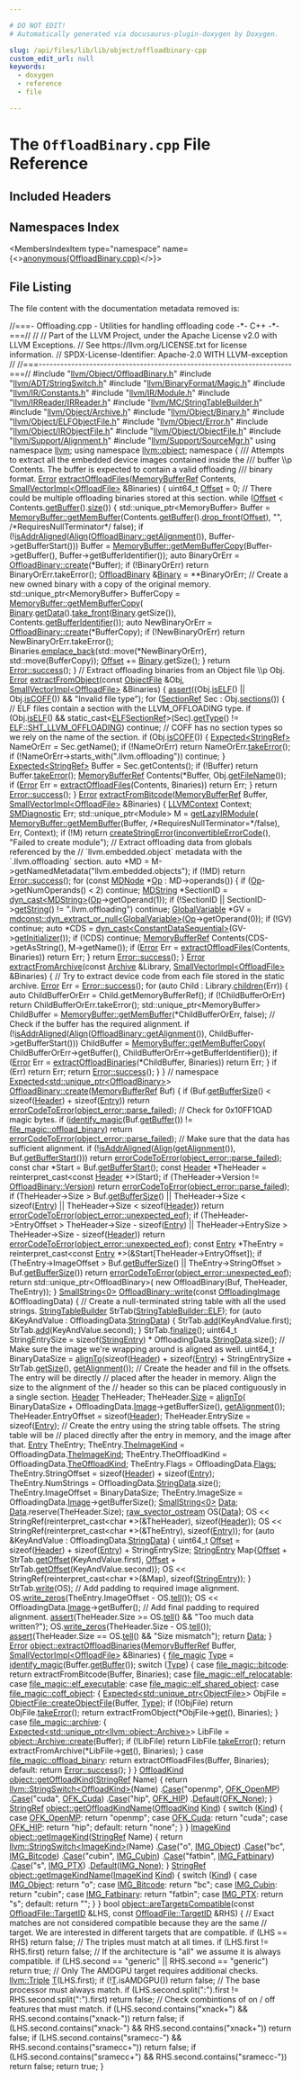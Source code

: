 ```yaml
---

# DO NOT EDIT!
# Automatically generated via docusaurus-plugin-doxygen by Doxygen.

slug: /api/files/lib/lib/object/offloadbinary-cpp
custom_edit_url: null
keywords:
  - doxygen
  - reference
  - file

---
```





# The `OffloadBinary.cpp` File Reference

<DoxygenPage pluginConfig={pluginConfig}>



## Included Headers

<IncludesList>
<IncludesListItem
  filePath="llvm/Object/OffloadBinary.h"
  permalink="/docs/api/files/include/include/llvm/include/llvm/object/offloadbinary-h"
  isLocal="true" />
<IncludesListItem
  filePath="llvm/ADT/StringSwitch.h"
  permalink="/docs/api/files/include/include/llvm/include/llvm/adt/stringswitch-h"
  isLocal="true" />
<IncludesListItem
  filePath="llvm/BinaryFormat/Magic.h"
  permalink="/docs/api/files/include/include/llvm/include/llvm/binaryformat/magic-h"
  isLocal="true" />
<IncludesListItem
  filePath="llvm/IR/Constants.h"
  permalink="/docs/api/files/include/include/llvm/include/llvm/ir/constants-h"
  isLocal="true" />
<IncludesListItem
  filePath="llvm/IR/Module.h"
  permalink="/docs/api/files/include/include/llvm/include/llvm/ir/module-h"
  isLocal="true" />
<IncludesListItem
  filePath="llvm/IRReader/IRReader.h"
  permalink="/docs/api/files/include/include/llvm/include/llvm/irreader/irreader-h"
  isLocal="true" />
<IncludesListItem
  filePath="llvm/MC/StringTableBuilder.h"
  permalink="/docs/api/files/include/include/llvm/include/llvm/mc/stringtablebuilder-h"
  isLocal="true" />
<IncludesListItem
  filePath="llvm/Object/Archive.h"
  permalink="/docs/api/files/include/include/llvm/include/llvm/object/archive-h"
  isLocal="true" />
<IncludesListItem
  filePath="llvm/Object/Binary.h"
  permalink="/docs/api/files/include/include/llvm/include/llvm/object/binary-h"
  isLocal="true" />
<IncludesListItem
  filePath="llvm/Object/ELFObjectFile.h"
  permalink="/docs/api/files/include/include/llvm/include/llvm/object/elfobjectfile-h"
  isLocal="true" />
<IncludesListItem
  filePath="llvm/Object/Error.h"
  permalink="/docs/api/files/include/include/llvm/include/llvm/object/error-h"
  isLocal="true" />
<IncludesListItem
  filePath="llvm/Object/IRObjectFile.h"
  permalink="/docs/api/files/include/include/llvm/include/llvm/object/irobjectfile-h"
  isLocal="true" />
<IncludesListItem
  filePath="llvm/Object/ObjectFile.h"
  permalink="/docs/api/files/include/include/llvm/include/llvm/object/objectfile-h"
  isLocal="true" />
<IncludesListItem
  filePath="llvm/Support/Alignment.h"
  permalink="/docs/api/files/include/include/llvm/include/llvm/support/alignment-h"
  isLocal="true" />
<IncludesListItem
  filePath="llvm/Support/SourceMgr.h"
  permalink="/docs/api/files/include/include/llvm/include/llvm/support/sourcemgr-h"
  isLocal="true" />
</IncludesList>

## Namespaces Index

<MembersIndex>

<MembersIndexItem
  type="namespace"
  name={<><a href="/docs/api/namespaces/anonymous-offloadbinary-cpp-">anonymous&#123;OffloadBinary.cpp&#125;</a></>}>
</MembersIndexItem>

</MembersIndex>


## File Listing

The file content with the documentation metadata removed is:

<ProgramListing>

<Link id="l00001" /><CodeLine lineNumber="1"><Highlight kind="comment">//===- Offloading.cpp - Utilities for handling offloading code  -&#42;- C++ -&#42;-===//</Highlight><Highlight kind="normal"></Highlight></CodeLine>
<Link id="l00002" /><CodeLine lineNumber="2"><Highlight kind="normal"></Highlight><Highlight kind="comment">//</Highlight><Highlight kind="normal"></Highlight></CodeLine>
<Link id="l00003" /><CodeLine lineNumber="3"><Highlight kind="normal"></Highlight><Highlight kind="comment">// Part of the LLVM Project, under the Apache License v2.0 with LLVM Exceptions.</Highlight><Highlight kind="normal"></Highlight></CodeLine>
<Link id="l00004" /><CodeLine lineNumber="4"><Highlight kind="normal"></Highlight><Highlight kind="comment">// See https://llvm.org/LICENSE.txt for license information.</Highlight><Highlight kind="normal"></Highlight></CodeLine>
<Link id="l00005" /><CodeLine lineNumber="5"><Highlight kind="normal"></Highlight><Highlight kind="comment">// SPDX-License-Identifier: Apache-2.0 WITH LLVM-exception</Highlight><Highlight kind="normal"></Highlight></CodeLine>
<Link id="l00006" /><CodeLine lineNumber="6"><Highlight kind="normal"></Highlight><Highlight kind="comment">//</Highlight><Highlight kind="normal"></Highlight></CodeLine>
<Link id="l00007" /><CodeLine lineNumber="7"><Highlight kind="normal"></Highlight><Highlight kind="comment">//===----------------------------------------------------------------------===//</Highlight><Highlight kind="normal"></Highlight></CodeLine>
<Link id="l00008" /><CodeLine lineNumber="8"><Highlight kind="normal"></Highlight></CodeLine>
<Link id="l00009" /><CodeLine lineNumber="9"><Highlight kind="normal"></Highlight><Highlight kind="preprocessor">#include &quot;<a href="/docs/api/files/include/include/llvm/include/llvm/object/offloadbinary-h">llvm/Object/OffloadBinary.h</a>&quot;</Highlight><Highlight kind="normal"></Highlight></CodeLine>
<Link id="l00010" /><CodeLine lineNumber="10"><Highlight kind="normal"></Highlight></CodeLine>
<Link id="l00011" /><CodeLine lineNumber="11"><Highlight kind="normal"></Highlight><Highlight kind="preprocessor">#include &quot;<a href="/docs/api/files/include/include/llvm/include/llvm/adt/stringswitch-h">llvm/ADT/StringSwitch.h</a>&quot;</Highlight><Highlight kind="normal"></Highlight></CodeLine>
<Link id="l00012" /><CodeLine lineNumber="12"><Highlight kind="normal"></Highlight><Highlight kind="preprocessor">#include &quot;<a href="/docs/api/files/include/include/llvm/include/llvm/binaryformat/magic-h">llvm/BinaryFormat/Magic.h</a>&quot;</Highlight><Highlight kind="normal"></Highlight></CodeLine>
<Link id="l00013" /><CodeLine lineNumber="13"><Highlight kind="normal"></Highlight><Highlight kind="preprocessor">#include &quot;<a href="/docs/api/files/include/include/llvm/include/llvm/ir/constants-h">llvm/IR/Constants.h</a>&quot;</Highlight><Highlight kind="normal"></Highlight></CodeLine>
<Link id="l00014" /><CodeLine lineNumber="14"><Highlight kind="normal"></Highlight><Highlight kind="preprocessor">#include &quot;<a href="/docs/api/files/include/include/llvm/include/llvm/ir/module-h">llvm/IR/Module.h</a>&quot;</Highlight><Highlight kind="normal"></Highlight></CodeLine>
<Link id="l00015" /><CodeLine lineNumber="15"><Highlight kind="normal"></Highlight><Highlight kind="preprocessor">#include &quot;<a href="/docs/api/files/include/include/llvm/include/llvm/irreader/irreader-h">llvm/IRReader/IRReader.h</a>&quot;</Highlight><Highlight kind="normal"></Highlight></CodeLine>
<Link id="l00016" /><CodeLine lineNumber="16"><Highlight kind="normal"></Highlight><Highlight kind="preprocessor">#include &quot;<a href="/docs/api/files/include/include/llvm/include/llvm/mc/stringtablebuilder-h">llvm/MC/StringTableBuilder.h</a>&quot;</Highlight><Highlight kind="normal"></Highlight></CodeLine>
<Link id="l00017" /><CodeLine lineNumber="17"><Highlight kind="normal"></Highlight><Highlight kind="preprocessor">#include &quot;<a href="/docs/api/files/include/include/llvm/include/llvm/object/archive-h">llvm/Object/Archive.h</a>&quot;</Highlight><Highlight kind="normal"></Highlight></CodeLine>
<Link id="l00018" /><CodeLine lineNumber="18"><Highlight kind="normal"></Highlight><Highlight kind="preprocessor">#include &quot;<a href="/docs/api/files/include/include/llvm/include/llvm/object/binary-h">llvm/Object/Binary.h</a>&quot;</Highlight><Highlight kind="normal"></Highlight></CodeLine>
<Link id="l00019" /><CodeLine lineNumber="19"><Highlight kind="normal"></Highlight><Highlight kind="preprocessor">#include &quot;<a href="/docs/api/files/include/include/llvm/include/llvm/object/elfobjectfile-h">llvm/Object/ELFObjectFile.h</a>&quot;</Highlight><Highlight kind="normal"></Highlight></CodeLine>
<Link id="l00020" /><CodeLine lineNumber="20"><Highlight kind="normal"></Highlight><Highlight kind="preprocessor">#include &quot;<a href="/docs/api/files/include/include/llvm/include/llvm/object/error-h">llvm/Object/Error.h</a>&quot;</Highlight><Highlight kind="normal"></Highlight></CodeLine>
<Link id="l00021" /><CodeLine lineNumber="21"><Highlight kind="normal"></Highlight><Highlight kind="preprocessor">#include &quot;<a href="/docs/api/files/include/include/llvm/include/llvm/object/irobjectfile-h">llvm/Object/IRObjectFile.h</a>&quot;</Highlight><Highlight kind="normal"></Highlight></CodeLine>
<Link id="l00022" /><CodeLine lineNumber="22"><Highlight kind="normal"></Highlight><Highlight kind="preprocessor">#include &quot;<a href="/docs/api/files/include/include/llvm/include/llvm/object/objectfile-h">llvm/Object/ObjectFile.h</a>&quot;</Highlight><Highlight kind="normal"></Highlight></CodeLine>
<Link id="l00023" /><CodeLine lineNumber="23"><Highlight kind="normal"></Highlight><Highlight kind="preprocessor">#include &quot;<a href="/docs/api/files/include/include/llvm/include/llvm/support/alignment-h">llvm/Support/Alignment.h</a>&quot;</Highlight><Highlight kind="normal"></Highlight></CodeLine>
<Link id="l00024" /><CodeLine lineNumber="24"><Highlight kind="normal"></Highlight><Highlight kind="preprocessor">#include &quot;<a href="/docs/api/files/include/include/llvm/include/llvm/support/sourcemgr-h">llvm/Support/SourceMgr.h</a>&quot;</Highlight><Highlight kind="normal"></Highlight></CodeLine>
<Link id="l00025" /><CodeLine lineNumber="25"><Highlight kind="normal"></Highlight></CodeLine>
<Link id="l00026" /><CodeLine lineNumber="26"><Highlight kind="normal"></Highlight><Highlight kind="keyword">using namespace </Highlight><Highlight kind="normal"><a href="/docs/api/namespaces/llvm">llvm</a>;</Highlight></CodeLine>
<Link id="l00027" /><CodeLine lineNumber="27"><Highlight kind="normal"></Highlight><Highlight kind="keyword">using namespace </Highlight><Highlight kind="normal"><a href="/docs/api/namespaces/llvm/object">llvm::object</a>;</Highlight></CodeLine>
<Link id="l00028" /><CodeLine lineNumber="28"><Highlight kind="normal"></Highlight></CodeLine>
<Link id="l00029" /><CodeLine lineNumber="29" lineLink="/docs/api/namespaces/anonymous-offloadbinary-cpp-"><Highlight kind="normal"></Highlight><Highlight kind="keyword">namespace </Highlight><Highlight kind="normal">&#123;</Highlight></CodeLine>
<Link id="l00030" /><CodeLine lineNumber="30"><Highlight kind="normal"></Highlight><Highlight kind="comment"></Highlight></CodeLine>
<Link id="l00031" /><CodeLine lineNumber="31"><Highlight kind="comment">/// Attempts to extract all the embedded device images contained inside the</Highlight></CodeLine>
<Link id="l00032" /><CodeLine lineNumber="32"><Highlight kind="comment">/// buffer \\p Contents. The buffer is expected to contain a valid offloading</Highlight></CodeLine>
<Link id="l00033" /><CodeLine lineNumber="33"><Highlight kind="comment">/// binary format.</Highlight><Highlight kind="normal"></Highlight></CodeLine>
<Link id="l00034" /><CodeLine lineNumber="34" lineLink="/docs/api/namespaces/anonymous-offloadbinary-cpp-/#a67bf5d7f987fa670edc3e7948bac2a07"><Highlight kind="normal"><a href="/docs/api/classes/llvm/error">Error</a> <a href="/docs/api/namespaces/anonymous-offloadbinary-cpp-/#a67bf5d7f987fa670edc3e7948bac2a07">extractOffloadFiles</a>(<a href="/docs/api/classes/llvm/memorybufferref">MemoryBufferRef</a> Contents,</Highlight></CodeLine>
<Link id="l00035" /><CodeLine lineNumber="35"><Highlight kind="normal">                          <a href="/docs/api/classes/llvm/smallvectorimpl">SmallVectorImpl&lt;OffloadFile&gt;</a> &amp;Binaries) &#123;</Highlight></CodeLine>
<Link id="l00036" /><CodeLine lineNumber="36"><Highlight kind="normal">  uint64&#95;t <a href="/docs/api/namespaces/llvm/#a05f5b9a11bdcc5feba62899f95dcf878a3134224cba2545bc57954d3b072aebb4">Offset</a> = 0;</Highlight></CodeLine>
<Link id="l00037" /><CodeLine lineNumber="37"><Highlight kind="normal">  </Highlight><Highlight kind="comment">// There could be multiple offloading binaries stored at this section.</Highlight><Highlight kind="normal"></Highlight></CodeLine>
<Link id="l00038" /><CodeLine lineNumber="38"><Highlight kind="normal">  </Highlight><Highlight kind="keywordflow">while</Highlight><Highlight kind="normal"> (<a href="/docs/api/namespaces/llvm/#a05f5b9a11bdcc5feba62899f95dcf878a3134224cba2545bc57954d3b072aebb4">Offset</a> &lt; Contents.<a href="/docs/api/classes/llvm/memorybufferref/#a7301c8fd89ad0f595f4ce4609c872704">getBuffer</a>().<a href="/docs/api/classes/llvm/stringref/#a5db9240c74644c67759dd0f901fc3c7d">size</a>()) &#123;</Highlight></CodeLine>
<Link id="l00039" /><CodeLine lineNumber="39"><Highlight kind="normal">    std::unique&#95;ptr&lt;MemoryBuffer&gt; Buffer =</Highlight></CodeLine>
<Link id="l00040" /><CodeLine lineNumber="40"><Highlight kind="normal">        <a href="/docs/api/classes/llvm/memorybuffer/#a0f68098734d6d3b451aacf5b38a67131">MemoryBuffer::getMemBuffer</a>(Contents.<a href="/docs/api/classes/llvm/memorybufferref/#a7301c8fd89ad0f595f4ce4609c872704">getBuffer</a>().<a href="/docs/api/classes/llvm/stringref/#a3fb2867a1e9fa36e135d9ee4dffb0167">drop&#95;front</a>(<a href="/docs/api/namespaces/llvm/#a05f5b9a11bdcc5feba62899f95dcf878a3134224cba2545bc57954d3b072aebb4">Offset</a>), </Highlight><Highlight kind="stringliteral">&quot;&quot;</Highlight><Highlight kind="normal">,</Highlight></CodeLine>
<Link id="l00041" /><CodeLine lineNumber="41"><Highlight kind="normal">                                   </Highlight><Highlight kind="comment">/&#42;RequiresNullTerminator&#42;/</Highlight><Highlight kind="normal"> </Highlight><Highlight kind="keyword">false</Highlight><Highlight kind="normal">);</Highlight></CodeLine>
<Link id="l00042" /><CodeLine lineNumber="42"><Highlight kind="normal">    </Highlight><Highlight kind="keywordflow">if</Highlight><Highlight kind="normal"> (!<a href="/docs/api/namespaces/llvm/#af9992f46ab43b45770fddfdefef7c237">isAddrAligned</a>(<a href="/docs/api/structs/llvm/align">Align</a>(<a href="/docs/api/classes/llvm/object/offloadbinary/#a084b7cfd2acc52fcfd2121bad6608ba8">OffloadBinary::getAlignment</a>()),</Highlight></CodeLine>
<Link id="l00043" /><CodeLine lineNumber="43"><Highlight kind="normal">                       Buffer-&gt;getBufferStart()))</Highlight></CodeLine>
<Link id="l00044" /><CodeLine lineNumber="44"><Highlight kind="normal">      Buffer = <a href="/docs/api/classes/llvm/memorybuffer/#a32d2c9ba9019e6e41605c60acd06bd09">MemoryBuffer::getMemBufferCopy</a>(Buffer-&gt;getBuffer(),</Highlight></CodeLine>
<Link id="l00045" /><CodeLine lineNumber="45"><Highlight kind="normal">                                              Buffer-&gt;getBufferIdentifier());</Highlight></CodeLine>
<Link id="l00046" /><CodeLine lineNumber="46"><Highlight kind="normal">    </Highlight><Highlight kind="keyword">auto</Highlight><Highlight kind="normal"> BinaryOrErr = <a href="/docs/api/classes/llvm/object/offloadbinary/#ab1f06bb87aef1053996ec05424135d82">OffloadBinary::create</a>(&#42;Buffer);</Highlight></CodeLine>
<Link id="l00047" /><CodeLine lineNumber="47"><Highlight kind="normal">    </Highlight><Highlight kind="keywordflow">if</Highlight><Highlight kind="normal"> (!BinaryOrErr)</Highlight></CodeLine>
<Link id="l00048" /><CodeLine lineNumber="48"><Highlight kind="normal">      </Highlight><Highlight kind="keywordflow">return</Highlight><Highlight kind="normal"> BinaryOrErr.takeError();</Highlight></CodeLine>
<Link id="l00049" /><CodeLine lineNumber="49"><Highlight kind="normal">    <a href="/docs/api/classes/llvm/object/offloadbinary">OffloadBinary</a> &amp;<a href="/docs/api/classes/llvm/object/binary">Binary</a> = &#42;&#42;BinaryOrErr;</Highlight></CodeLine>
<Link id="l00050" /><CodeLine lineNumber="50"><Highlight kind="normal"></Highlight></CodeLine>
<Link id="l00051" /><CodeLine lineNumber="51"><Highlight kind="normal">    </Highlight><Highlight kind="comment">// Create a new owned binary with a copy of the original memory.</Highlight><Highlight kind="normal"></Highlight></CodeLine>
<Link id="l00052" /><CodeLine lineNumber="52"><Highlight kind="normal">    std::unique&#95;ptr&lt;MemoryBuffer&gt; BufferCopy = <a href="/docs/api/classes/llvm/memorybuffer/#a32d2c9ba9019e6e41605c60acd06bd09">MemoryBuffer::getMemBufferCopy</a>(</Highlight></CodeLine>
<Link id="l00053" /><CodeLine lineNumber="53"><Highlight kind="normal">        <a href="/docs/api/classes/llvm/object/binary">Binary</a>.<a href="/docs/api/classes/llvm/object/binary/#a5379c20deca096e73006138ba387f171">getData</a>().<a href="/docs/api/classes/llvm/stringref/#aa28286a33491b5d9a936fb6ae853baee">take&#95;front</a>(<a href="/docs/api/classes/llvm/object/binary">Binary</a>.getSize()),</Highlight></CodeLine>
<Link id="l00054" /><CodeLine lineNumber="54"><Highlight kind="normal">        Contents.<a href="/docs/api/classes/llvm/memorybufferref/#a3201ce149cba3920fc965378ceddbcb8">getBufferIdentifier</a>());</Highlight></CodeLine>
<Link id="l00055" /><CodeLine lineNumber="55"><Highlight kind="normal">    </Highlight><Highlight kind="keyword">auto</Highlight><Highlight kind="normal"> NewBinaryOrErr = <a href="/docs/api/classes/llvm/object/offloadbinary/#ab1f06bb87aef1053996ec05424135d82">OffloadBinary::create</a>(&#42;BufferCopy);</Highlight></CodeLine>
<Link id="l00056" /><CodeLine lineNumber="56"><Highlight kind="normal">    </Highlight><Highlight kind="keywordflow">if</Highlight><Highlight kind="normal"> (!NewBinaryOrErr)</Highlight></CodeLine>
<Link id="l00057" /><CodeLine lineNumber="57"><Highlight kind="normal">      </Highlight><Highlight kind="keywordflow">return</Highlight><Highlight kind="normal"> NewBinaryOrErr.takeError();</Highlight></CodeLine>
<Link id="l00058" /><CodeLine lineNumber="58"><Highlight kind="normal">    Binaries.<a href="/docs/api/classes/llvm/smallvectorimpl/#a396fcfee6914c76974b73c3d203da6a5">emplace&#95;back</a>(std::move(&#42;NewBinaryOrErr), std::move(BufferCopy));</Highlight></CodeLine>
<Link id="l00059" /><CodeLine lineNumber="59"><Highlight kind="normal"></Highlight></CodeLine>
<Link id="l00060" /><CodeLine lineNumber="60"><Highlight kind="normal">    <a href="/docs/api/namespaces/llvm/#a05f5b9a11bdcc5feba62899f95dcf878a3134224cba2545bc57954d3b072aebb4">Offset</a> += <a href="/docs/api/classes/llvm/object/binary">Binary</a>.getSize();</Highlight></CodeLine>
<Link id="l00061" /><CodeLine lineNumber="61"><Highlight kind="normal">  &#125;</Highlight></CodeLine>
<Link id="l00062" /><CodeLine lineNumber="62"><Highlight kind="normal"></Highlight></CodeLine>
<Link id="l00063" /><CodeLine lineNumber="63"><Highlight kind="normal">  </Highlight><Highlight kind="keywordflow">return</Highlight><Highlight kind="normal"> <a href="/docs/api/classes/llvm/error/#a4dfd0813c3d0e0a30439b5a3e9196b59">Error::success</a>();</Highlight></CodeLine>
<Link id="l00064" /><CodeLine lineNumber="64"><Highlight kind="normal">&#125;</Highlight></CodeLine>
<Link id="l00065" /><CodeLine lineNumber="65"><Highlight kind="normal"></Highlight></CodeLine>
<Link id="l00066" /><CodeLine lineNumber="66"><Highlight kind="normal"></Highlight><Highlight kind="comment">// Extract offloading binaries from an Object file \\p Obj.</Highlight><Highlight kind="normal"></Highlight></CodeLine>
<Link id="l00067" /><CodeLine lineNumber="67" lineLink="/docs/api/namespaces/anonymous-offloadbinary-cpp-/#a426a48f358aaf6be7a95428dae0d4f31"><Highlight kind="normal"><a href="/docs/api/classes/llvm/error">Error</a> <a href="/docs/api/namespaces/anonymous-offloadbinary-cpp-/#a426a48f358aaf6be7a95428dae0d4f31">extractFromObject</a>(</Highlight><Highlight kind="keyword">const</Highlight><Highlight kind="normal"> <a href="/docs/api/classes/llvm/object/objectfile">ObjectFile</a> &amp;Obj,</Highlight></CodeLine>
<Link id="l00068" /><CodeLine lineNumber="68"><Highlight kind="normal">                        <a href="/docs/api/classes/llvm/smallvectorimpl">SmallVectorImpl&lt;OffloadFile&gt;</a> &amp;Binaries) &#123;</Highlight></CodeLine>
<Link id="l00069" /><CodeLine lineNumber="69"><Highlight kind="normal">  <a href="/docs/api/files/lib/lib/target/lib/target/amdgpu/silowercontrolflow-cpp/#a4868c5d81c5ccc98c47aeab6244346a0">assert</a>((Obj.<a href="/docs/api/classes/llvm/object/binary/#ae470b1ff27e3d72e61fcb4a97fd0a461">isELF</a>() || Obj.<a href="/docs/api/classes/llvm/object/binary/#ac391f637f5960964588dfac009094396">isCOFF</a>()) &amp;&amp; </Highlight><Highlight kind="stringliteral">&quot;Invalid file type&quot;</Highlight><Highlight kind="normal">);</Highlight></CodeLine>
<Link id="l00070" /><CodeLine lineNumber="70"><Highlight kind="normal"></Highlight></CodeLine>
<Link id="l00071" /><CodeLine lineNumber="71"><Highlight kind="normal">  </Highlight><Highlight kind="keywordflow">for</Highlight><Highlight kind="normal"> (<a href="/docs/api/classes/llvm/object/sectionref">SectionRef</a> Sec : Obj.<a href="/docs/api/classes/llvm/object/objectfile/#a7f73649118e365a230be4870d824e7cf">sections</a>()) &#123;</Highlight></CodeLine>
<Link id="l00072" /><CodeLine lineNumber="72"><Highlight kind="normal">    </Highlight><Highlight kind="comment">// ELF files contain a section with the LLVM&#95;OFFLOADING type.</Highlight><Highlight kind="normal"></Highlight></CodeLine>
<Link id="l00073" /><CodeLine lineNumber="73"><Highlight kind="normal">    </Highlight><Highlight kind="keywordflow">if</Highlight><Highlight kind="normal"> (Obj.<a href="/docs/api/classes/llvm/object/binary/#ae470b1ff27e3d72e61fcb4a97fd0a461">isELF</a>() &amp;&amp;</Highlight></CodeLine>
<Link id="l00074" /><CodeLine lineNumber="74"><Highlight kind="normal">        </Highlight><Highlight kind="keyword">static&#95;cast&lt;</Highlight><Highlight kind="normal"><a href="/docs/api/classes/llvm/object/elfsectionref">ELFSectionRef</a></Highlight><Highlight kind="keyword">&gt;</Highlight><Highlight kind="normal">(Sec).<a href="/docs/api/classes/llvm/object/elfsectionref/#ab50a33a2b9a8bb4f0308ac8ae8e614d3">getType</a>() != <a href="/docs/api/namespaces/llvm/elf/#ab23570002b1ab10a685e8f349da3ddbca74f197262c720223d22a582814c4482d">ELF::SHT&#95;LLVM&#95;OFFLOADING</a>)</Highlight></CodeLine>
<Link id="l00075" /><CodeLine lineNumber="75"><Highlight kind="normal">      </Highlight><Highlight kind="keywordflow">continue</Highlight><Highlight kind="normal">;</Highlight></CodeLine>
<Link id="l00076" /><CodeLine lineNumber="76"><Highlight kind="normal"></Highlight></CodeLine>
<Link id="l00077" /><CodeLine lineNumber="77"><Highlight kind="normal">    </Highlight><Highlight kind="comment">// COFF has no section types so we rely on the name of the section.</Highlight><Highlight kind="normal"></Highlight></CodeLine>
<Link id="l00078" /><CodeLine lineNumber="78"><Highlight kind="normal">    </Highlight><Highlight kind="keywordflow">if</Highlight><Highlight kind="normal"> (Obj.<a href="/docs/api/classes/llvm/object/binary/#ac391f637f5960964588dfac009094396">isCOFF</a>()) &#123;</Highlight></CodeLine>
<Link id="l00079" /><CodeLine lineNumber="79"><Highlight kind="normal">      <a href="/docs/api/classes/llvm/expected">Expected&lt;StringRef&gt;</a> NameOrErr = Sec.getName();</Highlight></CodeLine>
<Link id="l00080" /><CodeLine lineNumber="80"><Highlight kind="normal">      </Highlight><Highlight kind="keywordflow">if</Highlight><Highlight kind="normal"> (!NameOrErr)</Highlight></CodeLine>
<Link id="l00081" /><CodeLine lineNumber="81"><Highlight kind="normal">        </Highlight><Highlight kind="keywordflow">return</Highlight><Highlight kind="normal"> NameOrErr.<a href="/docs/api/classes/llvm/expected/#a94789df4ebd03dc008e8adebaa66ac1f">takeError</a>();</Highlight></CodeLine>
<Link id="l00082" /><CodeLine lineNumber="82"><Highlight kind="normal"></Highlight></CodeLine>
<Link id="l00083" /><CodeLine lineNumber="83"><Highlight kind="normal">      </Highlight><Highlight kind="keywordflow">if</Highlight><Highlight kind="normal"> (!NameOrErr-&gt;starts&#95;with(</Highlight><Highlight kind="stringliteral">&quot;.llvm.offloading&quot;</Highlight><Highlight kind="normal">))</Highlight></CodeLine>
<Link id="l00084" /><CodeLine lineNumber="84"><Highlight kind="normal">        </Highlight><Highlight kind="keywordflow">continue</Highlight><Highlight kind="normal">;</Highlight></CodeLine>
<Link id="l00085" /><CodeLine lineNumber="85"><Highlight kind="normal">    &#125;</Highlight></CodeLine>
<Link id="l00086" /><CodeLine lineNumber="86"><Highlight kind="normal"></Highlight></CodeLine>
<Link id="l00087" /><CodeLine lineNumber="87"><Highlight kind="normal">    <a href="/docs/api/classes/llvm/expected">Expected&lt;StringRef&gt;</a> Buffer = Sec.getContents();</Highlight></CodeLine>
<Link id="l00088" /><CodeLine lineNumber="88"><Highlight kind="normal">    </Highlight><Highlight kind="keywordflow">if</Highlight><Highlight kind="normal"> (!Buffer)</Highlight></CodeLine>
<Link id="l00089" /><CodeLine lineNumber="89"><Highlight kind="normal">      </Highlight><Highlight kind="keywordflow">return</Highlight><Highlight kind="normal"> Buffer.<a href="/docs/api/classes/llvm/expected/#a94789df4ebd03dc008e8adebaa66ac1f">takeError</a>();</Highlight></CodeLine>
<Link id="l00090" /><CodeLine lineNumber="90"><Highlight kind="normal"></Highlight></CodeLine>
<Link id="l00091" /><CodeLine lineNumber="91"><Highlight kind="normal">    <a href="/docs/api/classes/llvm/memorybufferref">MemoryBufferRef</a> Contents(&#42;Buffer, Obj.<a href="/docs/api/classes/llvm/object/binary/#acecdb20a61e1b407af83d42e1ad9a3f3">getFileName</a>());</Highlight></CodeLine>
<Link id="l00092" /><CodeLine lineNumber="92"><Highlight kind="normal">    </Highlight><Highlight kind="keywordflow">if</Highlight><Highlight kind="normal"> (<a href="/docs/api/classes/llvm/error">Error</a> Err = <a href="/docs/api/namespaces/anonymous-offloadbinary-cpp-/#a67bf5d7f987fa670edc3e7948bac2a07">extractOffloadFiles</a>(Contents, Binaries))</Highlight></CodeLine>
<Link id="l00093" /><CodeLine lineNumber="93"><Highlight kind="normal">      </Highlight><Highlight kind="keywordflow">return</Highlight><Highlight kind="normal"> Err;</Highlight></CodeLine>
<Link id="l00094" /><CodeLine lineNumber="94"><Highlight kind="normal">  &#125;</Highlight></CodeLine>
<Link id="l00095" /><CodeLine lineNumber="95"><Highlight kind="normal"></Highlight></CodeLine>
<Link id="l00096" /><CodeLine lineNumber="96"><Highlight kind="normal">  </Highlight><Highlight kind="keywordflow">return</Highlight><Highlight kind="normal"> <a href="/docs/api/classes/llvm/error/#a4dfd0813c3d0e0a30439b5a3e9196b59">Error::success</a>();</Highlight></CodeLine>
<Link id="l00097" /><CodeLine lineNumber="97"><Highlight kind="normal">&#125;</Highlight></CodeLine>
<Link id="l00098" /><CodeLine lineNumber="98"><Highlight kind="normal"></Highlight></CodeLine>
<Link id="l00099" /><CodeLine lineNumber="99" lineLink="/docs/api/namespaces/anonymous-offloadbinary-cpp-/#a0f076ea04eda5249d0527c704881cdf1"><Highlight kind="normal"><a href="/docs/api/classes/llvm/error">Error</a> <a href="/docs/api/namespaces/anonymous-offloadbinary-cpp-/#a0f076ea04eda5249d0527c704881cdf1">extractFromBitcode</a>(<a href="/docs/api/classes/llvm/memorybufferref">MemoryBufferRef</a> Buffer,</Highlight></CodeLine>
<Link id="l00100" /><CodeLine lineNumber="100"><Highlight kind="normal">                         <a href="/docs/api/classes/llvm/smallvectorimpl">SmallVectorImpl&lt;OffloadFile&gt;</a> &amp;Binaries) &#123;</Highlight></CodeLine>
<Link id="l00101" /><CodeLine lineNumber="101"><Highlight kind="normal">  <a href="/docs/api/classes/llvm/llvmcontext">LLVMContext</a> Context;</Highlight></CodeLine>
<Link id="l00102" /><CodeLine lineNumber="102"><Highlight kind="normal">  <a href="/docs/api/classes/llvm/smdiagnostic">SMDiagnostic</a> Err;</Highlight></CodeLine>
<Link id="l00103" /><CodeLine lineNumber="103"><Highlight kind="normal">  std::unique&#95;ptr&lt;Module&gt; M = <a href="/docs/api/namespaces/llvm/#afab90ce1024ba9b690f64237fa1a2b9b">getLazyIRModule</a>(</Highlight></CodeLine>
<Link id="l00104" /><CodeLine lineNumber="104"><Highlight kind="normal">      <a href="/docs/api/classes/llvm/memorybuffer/#a0f68098734d6d3b451aacf5b38a67131">MemoryBuffer::getMemBuffer</a>(Buffer, </Highlight><Highlight kind="comment">/&#42;RequiresNullTerminator=&#42;/</Highlight><Highlight kind="keyword">false</Highlight><Highlight kind="normal">), Err,</Highlight></CodeLine>
<Link id="l00105" /><CodeLine lineNumber="105"><Highlight kind="normal">      Context);</Highlight></CodeLine>
<Link id="l00106" /><CodeLine lineNumber="106"><Highlight kind="normal">  </Highlight><Highlight kind="keywordflow">if</Highlight><Highlight kind="normal"> (!M)</Highlight></CodeLine>
<Link id="l00107" /><CodeLine lineNumber="107"><Highlight kind="normal">    </Highlight><Highlight kind="keywordflow">return</Highlight><Highlight kind="normal"> <a href="/docs/api/namespaces/llvm/#a4d2fd926089a58d482fb67a362e11bad">createStringError</a>(<a href="/docs/api/namespaces/llvm/#a2b43c21951d0948b34bcf7019949032d">inconvertibleErrorCode</a>(),</Highlight></CodeLine>
<Link id="l00108" /><CodeLine lineNumber="108"><Highlight kind="normal">                             </Highlight><Highlight kind="stringliteral">&quot;Failed to create module&quot;</Highlight><Highlight kind="normal">);</Highlight></CodeLine>
<Link id="l00109" /><CodeLine lineNumber="109"><Highlight kind="normal"></Highlight></CodeLine>
<Link id="l00110" /><CodeLine lineNumber="110"><Highlight kind="normal">  </Highlight><Highlight kind="comment">// Extract offloading data from globals referenced by the</Highlight><Highlight kind="normal"></Highlight></CodeLine>
<Link id="l00111" /><CodeLine lineNumber="111"><Highlight kind="normal">  </Highlight><Highlight kind="comment">// &#96;llvm.embedded.object&#96; metadata with the &#96;.llvm.offloading&#96; section.</Highlight><Highlight kind="normal"></Highlight></CodeLine>
<Link id="l00112" /><CodeLine lineNumber="112"><Highlight kind="normal">  </Highlight><Highlight kind="keyword">auto</Highlight><Highlight kind="normal"> &#42;MD = M-&gt;getNamedMetadata(</Highlight><Highlight kind="stringliteral">&quot;llvm.embedded.objects&quot;</Highlight><Highlight kind="normal">);</Highlight></CodeLine>
<Link id="l00113" /><CodeLine lineNumber="113"><Highlight kind="normal">  </Highlight><Highlight kind="keywordflow">if</Highlight><Highlight kind="normal"> (!MD)</Highlight></CodeLine>
<Link id="l00114" /><CodeLine lineNumber="114"><Highlight kind="normal">    </Highlight><Highlight kind="keywordflow">return</Highlight><Highlight kind="normal"> <a href="/docs/api/classes/llvm/error/#a4dfd0813c3d0e0a30439b5a3e9196b59">Error::success</a>();</Highlight></CodeLine>
<Link id="l00115" /><CodeLine lineNumber="115"><Highlight kind="normal"></Highlight></CodeLine>
<Link id="l00116" /><CodeLine lineNumber="116"><Highlight kind="normal">  </Highlight><Highlight kind="keywordflow">for</Highlight><Highlight kind="normal"> (</Highlight><Highlight kind="keyword">const</Highlight><Highlight kind="normal"> <a href="/docs/api/classes/llvm/mdnode">MDNode</a> &#42;<a href="/docs/api/namespaces/llvm/#ab471937b9a227e70c7fe8bd9604014d6">Op</a> : MD-&gt;operands()) &#123;</Highlight></CodeLine>
<Link id="l00117" /><CodeLine lineNumber="117"><Highlight kind="normal">    </Highlight><Highlight kind="keywordflow">if</Highlight><Highlight kind="normal"> (<a href="/docs/api/namespaces/llvm/#ab471937b9a227e70c7fe8bd9604014d6">Op</a>-&gt;getNumOperands() &lt; 2)</Highlight></CodeLine>
<Link id="l00118" /><CodeLine lineNumber="118"><Highlight kind="normal">      </Highlight><Highlight kind="keywordflow">continue</Highlight><Highlight kind="normal">;</Highlight></CodeLine>
<Link id="l00119" /><CodeLine lineNumber="119"><Highlight kind="normal"></Highlight></CodeLine>
<Link id="l00120" /><CodeLine lineNumber="120"><Highlight kind="normal">    <a href="/docs/api/classes/llvm/mdstring">MDString</a> &#42;SectionID = <a href="/docs/api/namespaces/llvm/#a22eeee01734061ac1b31ccd994c49eef">dyn&#95;cast&lt;MDString&gt;</a>(<a href="/docs/api/namespaces/llvm/#ab471937b9a227e70c7fe8bd9604014d6">Op</a>-&gt;getOperand(1));</Highlight></CodeLine>
<Link id="l00121" /><CodeLine lineNumber="121"><Highlight kind="normal">    </Highlight><Highlight kind="keywordflow">if</Highlight><Highlight kind="normal"> (!SectionID || SectionID-&gt;<a href="/docs/api/classes/llvm/mdstring/#ae44259d9edd71181ea8b89d18f27a967">getString</a>() != </Highlight><Highlight kind="stringliteral">&quot;.llvm.offloading&quot;</Highlight><Highlight kind="normal">)</Highlight></CodeLine>
<Link id="l00122" /><CodeLine lineNumber="122"><Highlight kind="normal">      </Highlight><Highlight kind="keywordflow">continue</Highlight><Highlight kind="normal">;</Highlight></CodeLine>
<Link id="l00123" /><CodeLine lineNumber="123"><Highlight kind="normal"></Highlight></CodeLine>
<Link id="l00124" /><CodeLine lineNumber="124"><Highlight kind="normal">    <a href="/docs/api/classes/llvm/globalvariable">GlobalVariable</a> &#42;GV =</Highlight></CodeLine>
<Link id="l00125" /><CodeLine lineNumber="125"><Highlight kind="normal">        <a href="/docs/api/namespaces/llvm/mdconst/#a2d40c0621205b0cbd5f642d970cbb896">mdconst::dyn&#95;extract&#95;or&#95;null&lt;GlobalVariable&gt;</a>(<a href="/docs/api/namespaces/llvm/#ab471937b9a227e70c7fe8bd9604014d6">Op</a>-&gt;getOperand(0));</Highlight></CodeLine>
<Link id="l00126" /><CodeLine lineNumber="126"><Highlight kind="normal">    </Highlight><Highlight kind="keywordflow">if</Highlight><Highlight kind="normal"> (!GV)</Highlight></CodeLine>
<Link id="l00127" /><CodeLine lineNumber="127"><Highlight kind="normal">      </Highlight><Highlight kind="keywordflow">continue</Highlight><Highlight kind="normal">;</Highlight></CodeLine>
<Link id="l00128" /><CodeLine lineNumber="128"><Highlight kind="normal"></Highlight></CodeLine>
<Link id="l00129" /><CodeLine lineNumber="129"><Highlight kind="normal">    </Highlight><Highlight kind="keyword">auto</Highlight><Highlight kind="normal"> &#42;CDS = <a href="/docs/api/namespaces/llvm/#a22eeee01734061ac1b31ccd994c49eef">dyn&#95;cast&lt;ConstantDataSequential&gt;</a>(GV-&gt;<a href="/docs/api/classes/llvm/globalvariable/#a0698d5bcabbfbca4f56a9d7a81cecb25">getInitializer</a>());</Highlight></CodeLine>
<Link id="l00130" /><CodeLine lineNumber="130"><Highlight kind="normal">    </Highlight><Highlight kind="keywordflow">if</Highlight><Highlight kind="normal"> (!CDS)</Highlight></CodeLine>
<Link id="l00131" /><CodeLine lineNumber="131"><Highlight kind="normal">      </Highlight><Highlight kind="keywordflow">continue</Highlight><Highlight kind="normal">;</Highlight></CodeLine>
<Link id="l00132" /><CodeLine lineNumber="132"><Highlight kind="normal"></Highlight></CodeLine>
<Link id="l00133" /><CodeLine lineNumber="133"><Highlight kind="normal">    <a href="/docs/api/classes/llvm/memorybufferref">MemoryBufferRef</a> Contents(CDS-&gt;getAsString(), M-&gt;getName());</Highlight></CodeLine>
<Link id="l00134" /><CodeLine lineNumber="134"><Highlight kind="normal">    </Highlight><Highlight kind="keywordflow">if</Highlight><Highlight kind="normal"> (<a href="/docs/api/classes/llvm/error">Error</a> Err = <a href="/docs/api/namespaces/anonymous-offloadbinary-cpp-/#a67bf5d7f987fa670edc3e7948bac2a07">extractOffloadFiles</a>(Contents, Binaries))</Highlight></CodeLine>
<Link id="l00135" /><CodeLine lineNumber="135"><Highlight kind="normal">      </Highlight><Highlight kind="keywordflow">return</Highlight><Highlight kind="normal"> Err;</Highlight></CodeLine>
<Link id="l00136" /><CodeLine lineNumber="136"><Highlight kind="normal">  &#125;</Highlight></CodeLine>
<Link id="l00137" /><CodeLine lineNumber="137"><Highlight kind="normal"></Highlight></CodeLine>
<Link id="l00138" /><CodeLine lineNumber="138"><Highlight kind="normal">  </Highlight><Highlight kind="keywordflow">return</Highlight><Highlight kind="normal"> <a href="/docs/api/classes/llvm/error/#a4dfd0813c3d0e0a30439b5a3e9196b59">Error::success</a>();</Highlight></CodeLine>
<Link id="l00139" /><CodeLine lineNumber="139"><Highlight kind="normal">&#125;</Highlight></CodeLine>
<Link id="l00140" /><CodeLine lineNumber="140"><Highlight kind="normal"></Highlight></CodeLine>
<Link id="l00141" /><CodeLine lineNumber="141" lineLink="/docs/api/namespaces/anonymous-offloadbinary-cpp-/#aa2f8f902ed35880d4ccb900b4ddbe2c1"><Highlight kind="normal"><a href="/docs/api/classes/llvm/error">Error</a> <a href="/docs/api/namespaces/anonymous-offloadbinary-cpp-/#aa2f8f902ed35880d4ccb900b4ddbe2c1">extractFromArchive</a>(</Highlight><Highlight kind="keyword">const</Highlight><Highlight kind="normal"> <a href="/docs/api/classes/llvm/object/archive">Archive</a> &amp;Library,</Highlight></CodeLine>
<Link id="l00142" /><CodeLine lineNumber="142"><Highlight kind="normal">                         <a href="/docs/api/classes/llvm/smallvectorimpl">SmallVectorImpl&lt;OffloadFile&gt;</a> &amp;Binaries) &#123;</Highlight></CodeLine>
<Link id="l00143" /><CodeLine lineNumber="143"><Highlight kind="normal">  </Highlight><Highlight kind="comment">// Try to extract device code from each file stored in the static archive.</Highlight><Highlight kind="normal"></Highlight></CodeLine>
<Link id="l00144" /><CodeLine lineNumber="144"><Highlight kind="normal">  <a href="/docs/api/classes/llvm/error">Error</a> Err = <a href="/docs/api/classes/llvm/error/#a4dfd0813c3d0e0a30439b5a3e9196b59">Error::success</a>();</Highlight></CodeLine>
<Link id="l00145" /><CodeLine lineNumber="145"><Highlight kind="normal">  </Highlight><Highlight kind="keywordflow">for</Highlight><Highlight kind="normal"> (</Highlight><Highlight kind="keyword">auto</Highlight><Highlight kind="normal"> Child : Library.<a href="/docs/api/classes/llvm/object/archive/#a6f1e06f3450b7f027dfac3a136c3f547">children</a>(Err)) &#123;</Highlight></CodeLine>
<Link id="l00146" /><CodeLine lineNumber="146"><Highlight kind="normal">    </Highlight><Highlight kind="keyword">auto</Highlight><Highlight kind="normal"> ChildBufferOrErr = Child.getMemoryBufferRef();</Highlight></CodeLine>
<Link id="l00147" /><CodeLine lineNumber="147"><Highlight kind="normal">    </Highlight><Highlight kind="keywordflow">if</Highlight><Highlight kind="normal"> (!ChildBufferOrErr)</Highlight></CodeLine>
<Link id="l00148" /><CodeLine lineNumber="148"><Highlight kind="normal">      </Highlight><Highlight kind="keywordflow">return</Highlight><Highlight kind="normal"> ChildBufferOrErr.takeError();</Highlight></CodeLine>
<Link id="l00149" /><CodeLine lineNumber="149"><Highlight kind="normal">    std::unique&#95;ptr&lt;MemoryBuffer&gt; ChildBuffer =</Highlight></CodeLine>
<Link id="l00150" /><CodeLine lineNumber="150"><Highlight kind="normal">        <a href="/docs/api/classes/llvm/memorybuffer/#a0f68098734d6d3b451aacf5b38a67131">MemoryBuffer::getMemBuffer</a>(&#42;ChildBufferOrErr, </Highlight><Highlight kind="keyword">false</Highlight><Highlight kind="normal">);</Highlight></CodeLine>
<Link id="l00151" /><CodeLine lineNumber="151"><Highlight kind="normal"></Highlight></CodeLine>
<Link id="l00152" /><CodeLine lineNumber="152"><Highlight kind="normal">    </Highlight><Highlight kind="comment">// Check if the buffer has the required alignment.</Highlight><Highlight kind="normal"></Highlight></CodeLine>
<Link id="l00153" /><CodeLine lineNumber="153"><Highlight kind="normal">    </Highlight><Highlight kind="keywordflow">if</Highlight><Highlight kind="normal"> (!<a href="/docs/api/namespaces/llvm/#af9992f46ab43b45770fddfdefef7c237">isAddrAligned</a>(<a href="/docs/api/structs/llvm/align">Align</a>(<a href="/docs/api/classes/llvm/object/offloadbinary/#a084b7cfd2acc52fcfd2121bad6608ba8">OffloadBinary::getAlignment</a>()),</Highlight></CodeLine>
<Link id="l00154" /><CodeLine lineNumber="154"><Highlight kind="normal">                       ChildBuffer-&gt;getBufferStart()))</Highlight></CodeLine>
<Link id="l00155" /><CodeLine lineNumber="155"><Highlight kind="normal">      ChildBuffer = <a href="/docs/api/classes/llvm/memorybuffer/#a32d2c9ba9019e6e41605c60acd06bd09">MemoryBuffer::getMemBufferCopy</a>(</Highlight></CodeLine>
<Link id="l00156" /><CodeLine lineNumber="156"><Highlight kind="normal">          ChildBufferOrErr-&gt;getBuffer(),</Highlight></CodeLine>
<Link id="l00157" /><CodeLine lineNumber="157"><Highlight kind="normal">          ChildBufferOrErr-&gt;getBufferIdentifier());</Highlight></CodeLine>
<Link id="l00158" /><CodeLine lineNumber="158"><Highlight kind="normal"></Highlight></CodeLine>
<Link id="l00159" /><CodeLine lineNumber="159"><Highlight kind="normal">    </Highlight><Highlight kind="keywordflow">if</Highlight><Highlight kind="normal"> (<a href="/docs/api/classes/llvm/error">Error</a> Err = <a href="/docs/api/namespaces/llvm/object/#a214181fcdbdcdd2ce1d22fe395716abc">extractOffloadBinaries</a>(&#42;ChildBuffer, Binaries))</Highlight></CodeLine>
<Link id="l00160" /><CodeLine lineNumber="160"><Highlight kind="normal">      </Highlight><Highlight kind="keywordflow">return</Highlight><Highlight kind="normal"> Err;</Highlight></CodeLine>
<Link id="l00161" /><CodeLine lineNumber="161"><Highlight kind="normal">  &#125;</Highlight></CodeLine>
<Link id="l00162" /><CodeLine lineNumber="162"><Highlight kind="normal"></Highlight></CodeLine>
<Link id="l00163" /><CodeLine lineNumber="163"><Highlight kind="normal">  </Highlight><Highlight kind="keywordflow">if</Highlight><Highlight kind="normal"> (Err)</Highlight></CodeLine>
<Link id="l00164" /><CodeLine lineNumber="164"><Highlight kind="normal">    </Highlight><Highlight kind="keywordflow">return</Highlight><Highlight kind="normal"> Err;</Highlight></CodeLine>
<Link id="l00165" /><CodeLine lineNumber="165"><Highlight kind="normal">  </Highlight><Highlight kind="keywordflow">return</Highlight><Highlight kind="normal"> <a href="/docs/api/classes/llvm/error/#a4dfd0813c3d0e0a30439b5a3e9196b59">Error::success</a>();</Highlight></CodeLine>
<Link id="l00166" /><CodeLine lineNumber="166"><Highlight kind="normal">&#125;</Highlight></CodeLine>
<Link id="l00167" /><CodeLine lineNumber="167"><Highlight kind="normal"></Highlight></CodeLine>
<Link id="l00168" /><CodeLine lineNumber="168"><Highlight kind="normal">&#125; </Highlight><Highlight kind="comment">// namespace</Highlight><Highlight kind="normal"></Highlight></CodeLine>
<Link id="l00169" /><CodeLine lineNumber="169"><Highlight kind="normal"></Highlight></CodeLine>
<Link id="l00170" /><CodeLine lineNumber="170"><Highlight kind="normal"><a href="/docs/api/classes/llvm/expected">Expected&lt;std::unique&#95;ptr&lt;OffloadBinary&gt;</a>&gt;</Highlight></CodeLine>
<Link id="l00171" /><CodeLine lineNumber="171" lineLink="/docs/api/classes/llvm/object/offloadbinary/#ab1f06bb87aef1053996ec05424135d82"><Highlight kind="normal"><a href="/docs/api/classes/llvm/object/offloadbinary/#ab1f06bb87aef1053996ec05424135d82">OffloadBinary::create</a>(<a href="/docs/api/classes/llvm/memorybufferref">MemoryBufferRef</a> Buf) &#123;</Highlight></CodeLine>
<Link id="l00172" /><CodeLine lineNumber="172"><Highlight kind="normal">  </Highlight><Highlight kind="keywordflow">if</Highlight><Highlight kind="normal"> (Buf.<a href="/docs/api/classes/llvm/memorybufferref/#a2036a4973d159e49dcc471488205656f">getBufferSize</a>() &lt; </Highlight><Highlight kind="keyword">sizeof</Highlight><Highlight kind="normal">(<a href="/docs/api/structs/llvm/object/offloadbinary/header">Header</a>) + </Highlight><Highlight kind="keyword">sizeof</Highlight><Highlight kind="normal">(<a href="/docs/api/structs/llvm/object/offloadbinary/entry">Entry</a>))</Highlight></CodeLine>
<Link id="l00173" /><CodeLine lineNumber="173"><Highlight kind="normal">    </Highlight><Highlight kind="keywordflow">return</Highlight><Highlight kind="normal"> <a href="/docs/api/namespaces/llvm/#ad10875fd499e8e285aaeef615e9b11aa">errorCodeToError</a>(<a href="/docs/api/namespaces/llvm/object/#a6f5880f200b9731436d9ea163568ee20aeae74d57b1e6d55a1e2e3d4addd22b0b">object&#95;error::parse&#95;failed</a>);</Highlight></CodeLine>
<Link id="l00174" /><CodeLine lineNumber="174"><Highlight kind="normal"></Highlight></CodeLine>
<Link id="l00175" /><CodeLine lineNumber="175"><Highlight kind="normal">  </Highlight><Highlight kind="comment">// Check for 0x10FF1OAD magic bytes.</Highlight><Highlight kind="normal"></Highlight></CodeLine>
<Link id="l00176" /><CodeLine lineNumber="176"><Highlight kind="normal">  </Highlight><Highlight kind="keywordflow">if</Highlight><Highlight kind="normal"> (<a href="/docs/api/namespaces/llvm/#a00941e59a16ad6eb14e905557a612501">identify&#95;magic</a>(Buf.<a href="/docs/api/classes/llvm/memorybufferref/#a7301c8fd89ad0f595f4ce4609c872704">getBuffer</a>()) != <a href="/docs/api/structs/llvm/file-magic/#a39d74d9fa08229878443101289698b3aa91e1aaaa67b1f5232dbea39497ef9250">file&#95;magic::offload&#95;binary</a>)</Highlight></CodeLine>
<Link id="l00177" /><CodeLine lineNumber="177"><Highlight kind="normal">    </Highlight><Highlight kind="keywordflow">return</Highlight><Highlight kind="normal"> <a href="/docs/api/namespaces/llvm/#ad10875fd499e8e285aaeef615e9b11aa">errorCodeToError</a>(<a href="/docs/api/namespaces/llvm/object/#a6f5880f200b9731436d9ea163568ee20aeae74d57b1e6d55a1e2e3d4addd22b0b">object&#95;error::parse&#95;failed</a>);</Highlight></CodeLine>
<Link id="l00178" /><CodeLine lineNumber="178"><Highlight kind="normal"></Highlight></CodeLine>
<Link id="l00179" /><CodeLine lineNumber="179"><Highlight kind="normal">  </Highlight><Highlight kind="comment">// Make sure that the data has sufficient alignment.</Highlight><Highlight kind="normal"></Highlight></CodeLine>
<Link id="l00180" /><CodeLine lineNumber="180"><Highlight kind="normal">  </Highlight><Highlight kind="keywordflow">if</Highlight><Highlight kind="normal"> (!<a href="/docs/api/namespaces/llvm/#af9992f46ab43b45770fddfdefef7c237">isAddrAligned</a>(<a href="/docs/api/structs/llvm/align">Align</a>(<a href="/docs/api/classes/llvm/object/offloadbinary/#a084b7cfd2acc52fcfd2121bad6608ba8">getAlignment</a>()), Buf.<a href="/docs/api/classes/llvm/memorybufferref/#a62b2843b74e5f05930ebf5c63766a668">getBufferStart</a>()))</Highlight></CodeLine>
<Link id="l00181" /><CodeLine lineNumber="181"><Highlight kind="normal">    </Highlight><Highlight kind="keywordflow">return</Highlight><Highlight kind="normal"> <a href="/docs/api/namespaces/llvm/#ad10875fd499e8e285aaeef615e9b11aa">errorCodeToError</a>(<a href="/docs/api/namespaces/llvm/object/#a6f5880f200b9731436d9ea163568ee20aeae74d57b1e6d55a1e2e3d4addd22b0b">object&#95;error::parse&#95;failed</a>);</Highlight></CodeLine>
<Link id="l00182" /><CodeLine lineNumber="182"><Highlight kind="normal"></Highlight></CodeLine>
<Link id="l00183" /><CodeLine lineNumber="183"><Highlight kind="normal">  </Highlight><Highlight kind="keyword">const</Highlight><Highlight kind="normal"> </Highlight><Highlight kind="keywordtype">char</Highlight><Highlight kind="normal"> &#42;Start = Buf.<a href="/docs/api/classes/llvm/memorybufferref/#a62b2843b74e5f05930ebf5c63766a668">getBufferStart</a>();</Highlight></CodeLine>
<Link id="l00184" /><CodeLine lineNumber="184"><Highlight kind="normal">  </Highlight><Highlight kind="keyword">const</Highlight><Highlight kind="normal"> <a href="/docs/api/structs/llvm/object/offloadbinary/header">Header</a> &#42;TheHeader = </Highlight><Highlight kind="keyword">reinterpret&#95;cast&lt;</Highlight><Highlight kind="keyword">const </Highlight><Highlight kind="normal"><a href="/docs/api/structs/llvm/object/offloadbinary/header">Header</a> &#42;</Highlight><Highlight kind="keyword">&gt;</Highlight><Highlight kind="normal">(Start);</Highlight></CodeLine>
<Link id="l00185" /><CodeLine lineNumber="185"><Highlight kind="normal">  </Highlight><Highlight kind="keywordflow">if</Highlight><Highlight kind="normal"> (TheHeader-&gt;Version != <a href="/docs/api/classes/llvm/object/offloadbinary/#aec63ebc11ae7c16a9c804f9e30e397b8">OffloadBinary::Version</a>)</Highlight></CodeLine>
<Link id="l00186" /><CodeLine lineNumber="186"><Highlight kind="normal">    </Highlight><Highlight kind="keywordflow">return</Highlight><Highlight kind="normal"> <a href="/docs/api/namespaces/llvm/#ad10875fd499e8e285aaeef615e9b11aa">errorCodeToError</a>(<a href="/docs/api/namespaces/llvm/object/#a6f5880f200b9731436d9ea163568ee20aeae74d57b1e6d55a1e2e3d4addd22b0b">object&#95;error::parse&#95;failed</a>);</Highlight></CodeLine>
<Link id="l00187" /><CodeLine lineNumber="187"><Highlight kind="normal"></Highlight></CodeLine>
<Link id="l00188" /><CodeLine lineNumber="188"><Highlight kind="normal">  </Highlight><Highlight kind="keywordflow">if</Highlight><Highlight kind="normal"> (TheHeader-&gt;Size &gt; Buf.<a href="/docs/api/classes/llvm/memorybufferref/#a2036a4973d159e49dcc471488205656f">getBufferSize</a>() ||</Highlight></CodeLine>
<Link id="l00189" /><CodeLine lineNumber="189"><Highlight kind="normal">      TheHeader-&gt;Size &lt; </Highlight><Highlight kind="keyword">sizeof</Highlight><Highlight kind="normal">(<a href="/docs/api/structs/llvm/object/offloadbinary/entry">Entry</a>) || TheHeader-&gt;Size &lt; </Highlight><Highlight kind="keyword">sizeof</Highlight><Highlight kind="normal">(<a href="/docs/api/structs/llvm/object/offloadbinary/header">Header</a>))</Highlight></CodeLine>
<Link id="l00190" /><CodeLine lineNumber="190"><Highlight kind="normal">    </Highlight><Highlight kind="keywordflow">return</Highlight><Highlight kind="normal"> <a href="/docs/api/namespaces/llvm/#ad10875fd499e8e285aaeef615e9b11aa">errorCodeToError</a>(<a href="/docs/api/namespaces/llvm/object/#a6f5880f200b9731436d9ea163568ee20a1a5b101afc11147048312dd33b62e008">object&#95;error::unexpected&#95;eof</a>);</Highlight></CodeLine>
<Link id="l00191" /><CodeLine lineNumber="191"><Highlight kind="normal"></Highlight></CodeLine>
<Link id="l00192" /><CodeLine lineNumber="192"><Highlight kind="normal">  </Highlight><Highlight kind="keywordflow">if</Highlight><Highlight kind="normal"> (TheHeader-&gt;EntryOffset &gt; TheHeader-&gt;Size - </Highlight><Highlight kind="keyword">sizeof</Highlight><Highlight kind="normal">(<a href="/docs/api/structs/llvm/object/offloadbinary/entry">Entry</a>) ||</Highlight></CodeLine>
<Link id="l00193" /><CodeLine lineNumber="193"><Highlight kind="normal">      TheHeader-&gt;EntrySize &gt; TheHeader-&gt;Size - </Highlight><Highlight kind="keyword">sizeof</Highlight><Highlight kind="normal">(<a href="/docs/api/structs/llvm/object/offloadbinary/header">Header</a>))</Highlight></CodeLine>
<Link id="l00194" /><CodeLine lineNumber="194"><Highlight kind="normal">    </Highlight><Highlight kind="keywordflow">return</Highlight><Highlight kind="normal"> <a href="/docs/api/namespaces/llvm/#ad10875fd499e8e285aaeef615e9b11aa">errorCodeToError</a>(<a href="/docs/api/namespaces/llvm/object/#a6f5880f200b9731436d9ea163568ee20a1a5b101afc11147048312dd33b62e008">object&#95;error::unexpected&#95;eof</a>);</Highlight></CodeLine>
<Link id="l00195" /><CodeLine lineNumber="195"><Highlight kind="normal"></Highlight></CodeLine>
<Link id="l00196" /><CodeLine lineNumber="196"><Highlight kind="normal">  </Highlight><Highlight kind="keyword">const</Highlight><Highlight kind="normal"> <a href="/docs/api/structs/llvm/object/offloadbinary/entry">Entry</a> &#42;TheEntry =</Highlight></CodeLine>
<Link id="l00197" /><CodeLine lineNumber="197"><Highlight kind="normal">      </Highlight><Highlight kind="keyword">reinterpret&#95;cast&lt;</Highlight><Highlight kind="keyword">const </Highlight><Highlight kind="normal"><a href="/docs/api/structs/llvm/object/offloadbinary/entry">Entry</a> &#42;</Highlight><Highlight kind="keyword">&gt;</Highlight><Highlight kind="normal">(&amp;Start&#91;TheHeader-&gt;EntryOffset&#93;);</Highlight></CodeLine>
<Link id="l00198" /><CodeLine lineNumber="198"><Highlight kind="normal"></Highlight></CodeLine>
<Link id="l00199" /><CodeLine lineNumber="199"><Highlight kind="normal">  </Highlight><Highlight kind="keywordflow">if</Highlight><Highlight kind="normal"> (TheEntry-&gt;ImageOffset &gt; Buf.<a href="/docs/api/classes/llvm/memorybufferref/#a2036a4973d159e49dcc471488205656f">getBufferSize</a>() ||</Highlight></CodeLine>
<Link id="l00200" /><CodeLine lineNumber="200"><Highlight kind="normal">      TheEntry-&gt;StringOffset &gt; Buf.<a href="/docs/api/classes/llvm/memorybufferref/#a2036a4973d159e49dcc471488205656f">getBufferSize</a>())</Highlight></CodeLine>
<Link id="l00201" /><CodeLine lineNumber="201"><Highlight kind="normal">    </Highlight><Highlight kind="keywordflow">return</Highlight><Highlight kind="normal"> <a href="/docs/api/namespaces/llvm/#ad10875fd499e8e285aaeef615e9b11aa">errorCodeToError</a>(<a href="/docs/api/namespaces/llvm/object/#a6f5880f200b9731436d9ea163568ee20a1a5b101afc11147048312dd33b62e008">object&#95;error::unexpected&#95;eof</a>);</Highlight></CodeLine>
<Link id="l00202" /><CodeLine lineNumber="202"><Highlight kind="normal"></Highlight></CodeLine>
<Link id="l00203" /><CodeLine lineNumber="203"><Highlight kind="normal">  </Highlight><Highlight kind="keywordflow">return</Highlight><Highlight kind="normal"> std::unique&#95;ptr&lt;OffloadBinary&gt;(</Highlight></CodeLine>
<Link id="l00204" /><CodeLine lineNumber="204"><Highlight kind="normal">      </Highlight><Highlight kind="keyword">new</Highlight><Highlight kind="normal"> OffloadBinary(Buf, TheHeader, TheEntry));</Highlight></CodeLine>
<Link id="l00205" /><CodeLine lineNumber="205"><Highlight kind="normal">&#125;</Highlight></CodeLine>
<Link id="l00206" /><CodeLine lineNumber="206"><Highlight kind="normal"></Highlight></CodeLine>
<Link id="l00207" /><CodeLine lineNumber="207" lineLink="/docs/api/classes/llvm/object/offloadbinary/#a56f47c8dc5df749b09ecdabc977e01c7"><Highlight kind="normal"><a href="/docs/api/classes/llvm/smallstring">SmallString&lt;0&gt;</a> <a href="/docs/api/classes/llvm/object/offloadbinary/#a56f47c8dc5df749b09ecdabc977e01c7">OffloadBinary::write</a>(</Highlight><Highlight kind="keyword">const</Highlight><Highlight kind="normal"> <a href="/docs/api/structs/llvm/object/offloadbinary/offloadingimage">OffloadingImage</a> &amp;OffloadingData) &#123;</Highlight></CodeLine>
<Link id="l00208" /><CodeLine lineNumber="208"><Highlight kind="normal">  </Highlight><Highlight kind="comment">// Create a null-terminated string table with all the used strings.</Highlight><Highlight kind="normal"></Highlight></CodeLine>
<Link id="l00209" /><CodeLine lineNumber="209"><Highlight kind="normal">  <a href="/docs/api/classes/llvm/stringtablebuilder">StringTableBuilder</a> StrTab(<a href="/docs/api/classes/llvm/stringtablebuilder/#a58c8b5f09afd8827aed05c9a1804e73aadb97a5bc1bb9ee2bc8b2dbb9065755f5">StringTableBuilder::ELF</a>);</Highlight></CodeLine>
<Link id="l00210" /><CodeLine lineNumber="210"><Highlight kind="normal">  </Highlight><Highlight kind="keywordflow">for</Highlight><Highlight kind="normal"> (</Highlight><Highlight kind="keyword">auto</Highlight><Highlight kind="normal"> &amp;KeyAndValue : OffloadingData.<a href="/docs/api/structs/llvm/object/offloadbinary/offloadingimage/#ae20697624777c3f848573c5ca97bfc28">StringData</a>) &#123;</Highlight></CodeLine>
<Link id="l00211" /><CodeLine lineNumber="211"><Highlight kind="normal">    StrTab.<a href="/docs/api/classes/llvm/stringtablebuilder/#ae6ba484ec18769c20a3c576c02f0b2a7">add</a>(KeyAndValue.first);</Highlight></CodeLine>
<Link id="l00212" /><CodeLine lineNumber="212"><Highlight kind="normal">    StrTab.<a href="/docs/api/classes/llvm/stringtablebuilder/#ae6ba484ec18769c20a3c576c02f0b2a7">add</a>(KeyAndValue.second);</Highlight></CodeLine>
<Link id="l00213" /><CodeLine lineNumber="213"><Highlight kind="normal">  &#125;</Highlight></CodeLine>
<Link id="l00214" /><CodeLine lineNumber="214"><Highlight kind="normal">  StrTab.<a href="/docs/api/classes/llvm/stringtablebuilder/#ae745bcacfe97669686a4f7c2941d9e0a">finalize</a>();</Highlight></CodeLine>
<Link id="l00215" /><CodeLine lineNumber="215"><Highlight kind="normal"></Highlight></CodeLine>
<Link id="l00216" /><CodeLine lineNumber="216"><Highlight kind="normal">  uint64&#95;t StringEntrySize =</Highlight></CodeLine>
<Link id="l00217" /><CodeLine lineNumber="217"><Highlight kind="normal">      </Highlight><Highlight kind="keyword">sizeof</Highlight><Highlight kind="normal">(<a href="/docs/api/structs/llvm/object/offloadbinary/stringentry">StringEntry</a>) &#42; OffloadingData.<a href="/docs/api/structs/llvm/object/offloadbinary/offloadingimage/#ae20697624777c3f848573c5ca97bfc28">StringData</a>.size();</Highlight></CodeLine>
<Link id="l00218" /><CodeLine lineNumber="218"><Highlight kind="normal"></Highlight></CodeLine>
<Link id="l00219" /><CodeLine lineNumber="219"><Highlight kind="normal">  </Highlight><Highlight kind="comment">// Make sure the image we&#39;re wrapping around is aligned as well.</Highlight><Highlight kind="normal"></Highlight></CodeLine>
<Link id="l00220" /><CodeLine lineNumber="220"><Highlight kind="normal">  uint64&#95;t BinaryDataSize = <a href="/docs/api/namespaces/llvm/#ab102f0f12dd38aeea5906b1d80c792ff">alignTo</a>(</Highlight><Highlight kind="keyword">sizeof</Highlight><Highlight kind="normal">(<a href="/docs/api/structs/llvm/object/offloadbinary/header">Header</a>) + </Highlight><Highlight kind="keyword">sizeof</Highlight><Highlight kind="normal">(<a href="/docs/api/structs/llvm/object/offloadbinary/entry">Entry</a>) +</Highlight></CodeLine>
<Link id="l00221" /><CodeLine lineNumber="221"><Highlight kind="normal">                                        StringEntrySize + StrTab.<a href="/docs/api/classes/llvm/stringtablebuilder/#af48cff00887e58910f0074f00165b784">getSize</a>(),</Highlight></CodeLine>
<Link id="l00222" /><CodeLine lineNumber="222"><Highlight kind="normal">                                    <a href="/docs/api/classes/llvm/object/offloadbinary/#a084b7cfd2acc52fcfd2121bad6608ba8">getAlignment</a>());</Highlight></CodeLine>
<Link id="l00223" /><CodeLine lineNumber="223"><Highlight kind="normal"></Highlight></CodeLine>
<Link id="l00224" /><CodeLine lineNumber="224"><Highlight kind="normal">  </Highlight><Highlight kind="comment">// Create the header and fill in the offsets. The entry will be directly</Highlight><Highlight kind="normal"></Highlight></CodeLine>
<Link id="l00225" /><CodeLine lineNumber="225"><Highlight kind="normal">  </Highlight><Highlight kind="comment">// placed after the header in memory. Align the size to the alignment of the</Highlight><Highlight kind="normal"></Highlight></CodeLine>
<Link id="l00226" /><CodeLine lineNumber="226"><Highlight kind="normal">  </Highlight><Highlight kind="comment">// header so this can be placed contiguously in a single section.</Highlight><Highlight kind="normal"></Highlight></CodeLine>
<Link id="l00227" /><CodeLine lineNumber="227"><Highlight kind="normal">  <a href="/docs/api/structs/llvm/object/offloadbinary/header">Header</a> TheHeader;</Highlight></CodeLine>
<Link id="l00228" /><CodeLine lineNumber="228"><Highlight kind="normal">  TheHeader.<a href="/docs/api/structs/llvm/object/offloadbinary/header/#ae363d7f95e4d5fd5edd44bb29df0a0d0">Size</a> = <a href="/docs/api/namespaces/llvm/#ab102f0f12dd38aeea5906b1d80c792ff">alignTo</a>(</Highlight></CodeLine>
<Link id="l00229" /><CodeLine lineNumber="229"><Highlight kind="normal">      BinaryDataSize + OffloadingData.<a href="/docs/api/structs/llvm/object/offloadbinary/offloadingimage/#a7e5028688bea4574b8f3af7947c33a50">Image</a>-&gt;getBufferSize(), <a href="/docs/api/classes/llvm/object/offloadbinary/#a084b7cfd2acc52fcfd2121bad6608ba8">getAlignment</a>());</Highlight></CodeLine>
<Link id="l00230" /><CodeLine lineNumber="230"><Highlight kind="normal">  TheHeader.EntryOffset = </Highlight><Highlight kind="keyword">sizeof</Highlight><Highlight kind="normal">(<a href="/docs/api/structs/llvm/object/offloadbinary/header">Header</a>);</Highlight></CodeLine>
<Link id="l00231" /><CodeLine lineNumber="231"><Highlight kind="normal">  TheHeader.EntrySize = </Highlight><Highlight kind="keyword">sizeof</Highlight><Highlight kind="normal">(<a href="/docs/api/structs/llvm/object/offloadbinary/entry">Entry</a>);</Highlight></CodeLine>
<Link id="l00232" /><CodeLine lineNumber="232"><Highlight kind="normal"></Highlight></CodeLine>
<Link id="l00233" /><CodeLine lineNumber="233"><Highlight kind="normal">  </Highlight><Highlight kind="comment">// Create the entry using the string table offsets. The string table will be</Highlight><Highlight kind="normal"></Highlight></CodeLine>
<Link id="l00234" /><CodeLine lineNumber="234"><Highlight kind="normal">  </Highlight><Highlight kind="comment">// placed directly after the entry in memory, and the image after that.</Highlight><Highlight kind="normal"></Highlight></CodeLine>
<Link id="l00235" /><CodeLine lineNumber="235"><Highlight kind="normal">  <a href="/docs/api/structs/llvm/object/offloadbinary/entry">Entry</a> TheEntry;</Highlight></CodeLine>
<Link id="l00236" /><CodeLine lineNumber="236"><Highlight kind="normal">  TheEntry.<a href="/docs/api/structs/llvm/object/offloadbinary/entry/#a4613ab6d54a9f3d5f4cbe0afa303613f">TheImageKind</a> = OffloadingData.<a href="/docs/api/structs/llvm/object/offloadbinary/offloadingimage/#a865ec496e0ae3a02e4778d6db2c05e4d">TheImageKind</a>;</Highlight></CodeLine>
<Link id="l00237" /><CodeLine lineNumber="237"><Highlight kind="normal">  TheEntry.TheOffloadKind = OffloadingData.<a href="/docs/api/structs/llvm/object/offloadbinary/offloadingimage/#a39740c937ded0a868e287d8ea509c8a4">TheOffloadKind</a>;</Highlight></CodeLine>
<Link id="l00238" /><CodeLine lineNumber="238"><Highlight kind="normal">  TheEntry.Flags = OffloadingData.<a href="/docs/api/structs/llvm/object/offloadbinary/offloadingimage/#a55e305331a4556a83d806c1d6d3091e8">Flags</a>;</Highlight></CodeLine>
<Link id="l00239" /><CodeLine lineNumber="239"><Highlight kind="normal">  TheEntry.StringOffset = </Highlight><Highlight kind="keyword">sizeof</Highlight><Highlight kind="normal">(<a href="/docs/api/structs/llvm/object/offloadbinary/header">Header</a>) + </Highlight><Highlight kind="keyword">sizeof</Highlight><Highlight kind="normal">(<a href="/docs/api/structs/llvm/object/offloadbinary/entry">Entry</a>);</Highlight></CodeLine>
<Link id="l00240" /><CodeLine lineNumber="240"><Highlight kind="normal">  TheEntry.NumStrings = OffloadingData.<a href="/docs/api/structs/llvm/object/offloadbinary/offloadingimage/#ae20697624777c3f848573c5ca97bfc28">StringData</a>.size();</Highlight></CodeLine>
<Link id="l00241" /><CodeLine lineNumber="241"><Highlight kind="normal"></Highlight></CodeLine>
<Link id="l00242" /><CodeLine lineNumber="242"><Highlight kind="normal">  TheEntry.ImageOffset = BinaryDataSize;</Highlight></CodeLine>
<Link id="l00243" /><CodeLine lineNumber="243"><Highlight kind="normal">  TheEntry.ImageSize = OffloadingData.<a href="/docs/api/structs/llvm/object/offloadbinary/offloadingimage/#a7e5028688bea4574b8f3af7947c33a50">Image</a>-&gt;getBufferSize();</Highlight></CodeLine>
<Link id="l00244" /><CodeLine lineNumber="244"><Highlight kind="normal"></Highlight></CodeLine>
<Link id="l00245" /><CodeLine lineNumber="245"><Highlight kind="normal">  <a href="/docs/api/classes/llvm/smallstring">SmallString&lt;0&gt;</a> <a href="/docs/api/classes/llvm/object/binary/#a2bbd5b7e8ed457b226f0e186ce4bb1c0">Data</a>;</Highlight></CodeLine>
<Link id="l00246" /><CodeLine lineNumber="246"><Highlight kind="normal">  <a href="/docs/api/classes/llvm/object/binary/#a2bbd5b7e8ed457b226f0e186ce4bb1c0">Data</a>.reserve(TheHeader.Size);</Highlight></CodeLine>
<Link id="l00247" /><CodeLine lineNumber="247"><Highlight kind="normal">  <a href="/docs/api/classes/llvm/raw-svector-ostream">raw&#95;svector&#95;ostream</a> OS(<a href="/docs/api/classes/llvm/object/binary/#a2bbd5b7e8ed457b226f0e186ce4bb1c0">Data</a>);</Highlight></CodeLine>
<Link id="l00248" /><CodeLine lineNumber="248"><Highlight kind="normal">  OS &lt;&lt; StringRef(reinterpret&#95;cast&lt;char &#42;&gt;(&amp;TheHeader), </Highlight><Highlight kind="keyword">sizeof</Highlight><Highlight kind="normal">(<a href="/docs/api/structs/llvm/object/offloadbinary/header">Header</a>));</Highlight></CodeLine>
<Link id="l00249" /><CodeLine lineNumber="249"><Highlight kind="normal">  OS &lt;&lt; StringRef(reinterpret&#95;cast&lt;char &#42;&gt;(&amp;TheEntry), </Highlight><Highlight kind="keyword">sizeof</Highlight><Highlight kind="normal">(<a href="/docs/api/structs/llvm/object/offloadbinary/entry">Entry</a>));</Highlight></CodeLine>
<Link id="l00250" /><CodeLine lineNumber="250"><Highlight kind="normal">  </Highlight><Highlight kind="keywordflow">for</Highlight><Highlight kind="normal"> (</Highlight><Highlight kind="keyword">auto</Highlight><Highlight kind="normal"> &amp;KeyAndValue : OffloadingData.<a href="/docs/api/structs/llvm/object/offloadbinary/offloadingimage/#ae20697624777c3f848573c5ca97bfc28">StringData</a>) &#123;</Highlight></CodeLine>
<Link id="l00251" /><CodeLine lineNumber="251"><Highlight kind="normal">    uint64&#95;t <a href="/docs/api/namespaces/llvm/#a05f5b9a11bdcc5feba62899f95dcf878a3134224cba2545bc57954d3b072aebb4">Offset</a> = </Highlight><Highlight kind="keyword">sizeof</Highlight><Highlight kind="normal">(<a href="/docs/api/structs/llvm/object/offloadbinary/header">Header</a>) + </Highlight><Highlight kind="keyword">sizeof</Highlight><Highlight kind="normal">(<a href="/docs/api/structs/llvm/object/offloadbinary/entry">Entry</a>) + StringEntrySize;</Highlight></CodeLine>
<Link id="l00252" /><CodeLine lineNumber="252"><Highlight kind="normal">    <a href="/docs/api/structs/llvm/object/offloadbinary/stringentry">StringEntry</a> Map&#123;<a href="/docs/api/namespaces/llvm/#a05f5b9a11bdcc5feba62899f95dcf878a3134224cba2545bc57954d3b072aebb4">Offset</a> + StrTab.<a href="/docs/api/classes/llvm/stringtablebuilder/#a13bc9289af7e5d306d3951a0ab8f0b11">getOffset</a>(KeyAndValue.first),</Highlight></CodeLine>
<Link id="l00253" /><CodeLine lineNumber="253"><Highlight kind="normal">                    <a href="/docs/api/namespaces/llvm/#a05f5b9a11bdcc5feba62899f95dcf878a3134224cba2545bc57954d3b072aebb4">Offset</a> + StrTab.<a href="/docs/api/classes/llvm/stringtablebuilder/#a13bc9289af7e5d306d3951a0ab8f0b11">getOffset</a>(KeyAndValue.second)&#125;;</Highlight></CodeLine>
<Link id="l00254" /><CodeLine lineNumber="254"><Highlight kind="normal">    OS &lt;&lt; StringRef(reinterpret&#95;cast&lt;char &#42;&gt;(&amp;Map), </Highlight><Highlight kind="keyword">sizeof</Highlight><Highlight kind="normal">(<a href="/docs/api/structs/llvm/object/offloadbinary/stringentry">StringEntry</a>));</Highlight></CodeLine>
<Link id="l00255" /><CodeLine lineNumber="255"><Highlight kind="normal">  &#125;</Highlight></CodeLine>
<Link id="l00256" /><CodeLine lineNumber="256"><Highlight kind="normal">  StrTab.<a href="/docs/api/classes/llvm/stringtablebuilder/#ae2469d919349b52e2d98dd09fed5d623">write</a>(OS);</Highlight></CodeLine>
<Link id="l00257" /><CodeLine lineNumber="257"><Highlight kind="normal">  </Highlight><Highlight kind="comment">// Add padding to required image alignment.</Highlight><Highlight kind="normal"></Highlight></CodeLine>
<Link id="l00258" /><CodeLine lineNumber="258"><Highlight kind="normal">  OS.<a href="/docs/api/classes/llvm/raw-ostream/#a06288f4d38e1d74fc7a1d10056d88373">write&#95;zeros</a>(TheEntry.ImageOffset - OS.<a href="/docs/api/classes/llvm/raw-ostream/#a0f90ad570f71349466844ee9f2d06cd1">tell</a>());</Highlight></CodeLine>
<Link id="l00259" /><CodeLine lineNumber="259"><Highlight kind="normal">  OS &lt;&lt; OffloadingData.<a href="/docs/api/structs/llvm/object/offloadbinary/offloadingimage/#a7e5028688bea4574b8f3af7947c33a50">Image</a>-&gt;getBuffer();</Highlight></CodeLine>
<Link id="l00260" /><CodeLine lineNumber="260"><Highlight kind="normal"></Highlight></CodeLine>
<Link id="l00261" /><CodeLine lineNumber="261"><Highlight kind="normal">  </Highlight><Highlight kind="comment">// Add final padding to required alignment.</Highlight><Highlight kind="normal"></Highlight></CodeLine>
<Link id="l00262" /><CodeLine lineNumber="262"><Highlight kind="normal">  <a href="/docs/api/files/lib/lib/target/lib/target/amdgpu/silowercontrolflow-cpp/#a4868c5d81c5ccc98c47aeab6244346a0">assert</a>(TheHeader.Size &gt;= OS.<a href="/docs/api/classes/llvm/raw-ostream/#a0f90ad570f71349466844ee9f2d06cd1">tell</a>() &amp;&amp; </Highlight><Highlight kind="stringliteral">&quot;Too much data written?&quot;</Highlight><Highlight kind="normal">);</Highlight></CodeLine>
<Link id="l00263" /><CodeLine lineNumber="263"><Highlight kind="normal">  OS.<a href="/docs/api/classes/llvm/raw-ostream/#a06288f4d38e1d74fc7a1d10056d88373">write&#95;zeros</a>(TheHeader.Size - OS.<a href="/docs/api/classes/llvm/raw-ostream/#a0f90ad570f71349466844ee9f2d06cd1">tell</a>());</Highlight></CodeLine>
<Link id="l00264" /><CodeLine lineNumber="264"><Highlight kind="normal">  <a href="/docs/api/files/lib/lib/target/lib/target/amdgpu/silowercontrolflow-cpp/#a4868c5d81c5ccc98c47aeab6244346a0">assert</a>(TheHeader.Size == OS.<a href="/docs/api/classes/llvm/raw-ostream/#a0f90ad570f71349466844ee9f2d06cd1">tell</a>() &amp;&amp; </Highlight><Highlight kind="stringliteral">&quot;Size mismatch&quot;</Highlight><Highlight kind="normal">);</Highlight></CodeLine>
<Link id="l00265" /><CodeLine lineNumber="265"><Highlight kind="normal"></Highlight></CodeLine>
<Link id="l00266" /><CodeLine lineNumber="266"><Highlight kind="normal">  </Highlight><Highlight kind="keywordflow">return</Highlight><Highlight kind="normal"> <a href="/docs/api/classes/llvm/object/binary/#a2bbd5b7e8ed457b226f0e186ce4bb1c0">Data</a>;</Highlight></CodeLine>
<Link id="l00267" /><CodeLine lineNumber="267"><Highlight kind="normal">&#125;</Highlight></CodeLine>
<Link id="l00268" /><CodeLine lineNumber="268"><Highlight kind="normal"></Highlight></CodeLine>
<Link id="l00269" /><CodeLine lineNumber="269" lineLink="/docs/api/namespaces/llvm/object/#a214181fcdbdcdd2ce1d22fe395716abc"><Highlight kind="normal"><a href="/docs/api/classes/llvm/error">Error</a> <a href="/docs/api/namespaces/llvm/object/#a214181fcdbdcdd2ce1d22fe395716abc">object::extractOffloadBinaries</a>(<a href="/docs/api/classes/llvm/memorybufferref">MemoryBufferRef</a> Buffer,</Highlight></CodeLine>
<Link id="l00270" /><CodeLine lineNumber="270"><Highlight kind="normal">                                     <a href="/docs/api/classes/llvm/smallvectorimpl">SmallVectorImpl&lt;OffloadFile&gt;</a> &amp;Binaries) &#123;</Highlight></CodeLine>
<Link id="l00271" /><CodeLine lineNumber="271"><Highlight kind="normal">  <a href="/docs/api/structs/llvm/file-magic">file&#95;magic</a> <a href="/docs/api/classes/llvm/type">Type</a> = <a href="/docs/api/namespaces/llvm/#a00941e59a16ad6eb14e905557a612501">identify&#95;magic</a>(Buffer.<a href="/docs/api/classes/llvm/memorybufferref/#a7301c8fd89ad0f595f4ce4609c872704">getBuffer</a>());</Highlight></CodeLine>
<Link id="l00272" /><CodeLine lineNumber="272"><Highlight kind="normal">  </Highlight><Highlight kind="keywordflow">switch</Highlight><Highlight kind="normal"> (<a href="/docs/api/classes/llvm/type">Type</a>) &#123;</Highlight></CodeLine>
<Link id="l00273" /><CodeLine lineNumber="273"><Highlight kind="normal">  </Highlight><Highlight kind="keywordflow">case</Highlight><Highlight kind="normal"> <a href="/docs/api/structs/llvm/file-magic/#a39d74d9fa08229878443101289698b3aa9b217cf59bac16d57cf52c3e76f3ce50">file&#95;magic::bitcode</a>:</Highlight></CodeLine>
<Link id="l00274" /><CodeLine lineNumber="274"><Highlight kind="normal">    </Highlight><Highlight kind="keywordflow">return</Highlight><Highlight kind="normal"> extractFromBitcode(Buffer, Binaries);</Highlight></CodeLine>
<Link id="l00275" /><CodeLine lineNumber="275"><Highlight kind="normal">  </Highlight><Highlight kind="keywordflow">case</Highlight><Highlight kind="normal"> <a href="/docs/api/structs/llvm/file-magic/#a39d74d9fa08229878443101289698b3aa1b167178973059ff5b3a4b2bf2377450">file&#95;magic::elf&#95;relocatable</a>:</Highlight></CodeLine>
<Link id="l00276" /><CodeLine lineNumber="276"><Highlight kind="normal">  </Highlight><Highlight kind="keywordflow">case</Highlight><Highlight kind="normal"> <a href="/docs/api/structs/llvm/file-magic/#a39d74d9fa08229878443101289698b3aa46a884b4756415ac19d0ac5d2bf56079">file&#95;magic::elf&#95;executable</a>:</Highlight></CodeLine>
<Link id="l00277" /><CodeLine lineNumber="277"><Highlight kind="normal">  </Highlight><Highlight kind="keywordflow">case</Highlight><Highlight kind="normal"> <a href="/docs/api/structs/llvm/file-magic/#a39d74d9fa08229878443101289698b3aa380638a0d06dd9003d4dd307f7b0851c">file&#95;magic::elf&#95;shared&#95;object</a>:</Highlight></CodeLine>
<Link id="l00278" /><CodeLine lineNumber="278"><Highlight kind="normal">  </Highlight><Highlight kind="keywordflow">case</Highlight><Highlight kind="normal"> <a href="/docs/api/structs/llvm/file-magic/#a39d74d9fa08229878443101289698b3aac575f4e16f05741d7656211f860dfcc3">file&#95;magic::coff&#95;object</a>: &#123;</Highlight></CodeLine>
<Link id="l00279" /><CodeLine lineNumber="279"><Highlight kind="normal">    <a href="/docs/api/classes/llvm/expected">Expected&lt;std::unique&#95;ptr&lt;ObjectFile&gt;</a>&gt; ObjFile =</Highlight></CodeLine>
<Link id="l00280" /><CodeLine lineNumber="280"><Highlight kind="normal">        <a href="/docs/api/classes/llvm/object/objectfile/#a926af6aca697fdbacb3e3ea1000f0ec4">ObjectFile::createObjectFile</a>(Buffer, <a href="/docs/api/classes/llvm/type">Type</a>);</Highlight></CodeLine>
<Link id="l00281" /><CodeLine lineNumber="281"><Highlight kind="normal">    </Highlight><Highlight kind="keywordflow">if</Highlight><Highlight kind="normal"> (!ObjFile)</Highlight></CodeLine>
<Link id="l00282" /><CodeLine lineNumber="282"><Highlight kind="normal">      </Highlight><Highlight kind="keywordflow">return</Highlight><Highlight kind="normal"> ObjFile.<a href="/docs/api/classes/llvm/expected/#a94789df4ebd03dc008e8adebaa66ac1f">takeError</a>();</Highlight></CodeLine>
<Link id="l00283" /><CodeLine lineNumber="283"><Highlight kind="normal">    </Highlight><Highlight kind="keywordflow">return</Highlight><Highlight kind="normal"> extractFromObject(&#42;ObjFile-&gt;<a href="/docs/api/classes/llvm/expected/#ad26ecbb6920f4ea55f5ed4f64e52342d">get</a>(), Binaries);</Highlight></CodeLine>
<Link id="l00284" /><CodeLine lineNumber="284"><Highlight kind="normal">  &#125;</Highlight></CodeLine>
<Link id="l00285" /><CodeLine lineNumber="285"><Highlight kind="normal">  </Highlight><Highlight kind="keywordflow">case</Highlight><Highlight kind="normal"> <a href="/docs/api/structs/llvm/file-magic/#a39d74d9fa08229878443101289698b3aa35fa482a9a36a65cbd44ed6a98563cd9">file&#95;magic::archive</a>: &#123;</Highlight></CodeLine>
<Link id="l00286" /><CodeLine lineNumber="286"><Highlight kind="normal">    <a href="/docs/api/classes/llvm/expected">Expected&lt;std::unique&#95;ptr&lt;llvm::object::Archive&gt;</a>&gt; LibFile =</Highlight></CodeLine>
<Link id="l00287" /><CodeLine lineNumber="287"><Highlight kind="normal">        <a href="/docs/api/classes/llvm/object/archive/#afff545dbbc7e3d85c4e6d914200747db">object::Archive::create</a>(Buffer);</Highlight></CodeLine>
<Link id="l00288" /><CodeLine lineNumber="288"><Highlight kind="normal">    </Highlight><Highlight kind="keywordflow">if</Highlight><Highlight kind="normal"> (!LibFile)</Highlight></CodeLine>
<Link id="l00289" /><CodeLine lineNumber="289"><Highlight kind="normal">      </Highlight><Highlight kind="keywordflow">return</Highlight><Highlight kind="normal"> LibFile.<a href="/docs/api/classes/llvm/expected/#a94789df4ebd03dc008e8adebaa66ac1f">takeError</a>();</Highlight></CodeLine>
<Link id="l00290" /><CodeLine lineNumber="290"><Highlight kind="normal">    </Highlight><Highlight kind="keywordflow">return</Highlight><Highlight kind="normal"> extractFromArchive(&#42;LibFile-&gt;<a href="/docs/api/classes/llvm/expected/#ad26ecbb6920f4ea55f5ed4f64e52342d">get</a>(), Binaries);</Highlight></CodeLine>
<Link id="l00291" /><CodeLine lineNumber="291"><Highlight kind="normal">  &#125;</Highlight></CodeLine>
<Link id="l00292" /><CodeLine lineNumber="292"><Highlight kind="normal">  </Highlight><Highlight kind="keywordflow">case</Highlight><Highlight kind="normal"> <a href="/docs/api/structs/llvm/file-magic/#a39d74d9fa08229878443101289698b3aa91e1aaaa67b1f5232dbea39497ef9250">file&#95;magic::offload&#95;binary</a>:</Highlight></CodeLine>
<Link id="l00293" /><CodeLine lineNumber="293"><Highlight kind="normal">    </Highlight><Highlight kind="keywordflow">return</Highlight><Highlight kind="normal"> extractOffloadFiles(Buffer, Binaries);</Highlight></CodeLine>
<Link id="l00294" /><CodeLine lineNumber="294"><Highlight kind="normal">  </Highlight><Highlight kind="keywordflow">default</Highlight><Highlight kind="normal">:</Highlight></CodeLine>
<Link id="l00295" /><CodeLine lineNumber="295"><Highlight kind="normal">    </Highlight><Highlight kind="keywordflow">return</Highlight><Highlight kind="normal"> <a href="/docs/api/classes/llvm/error/#a4dfd0813c3d0e0a30439b5a3e9196b59">Error::success</a>();</Highlight></CodeLine>
<Link id="l00296" /><CodeLine lineNumber="296"><Highlight kind="normal">  &#125;</Highlight></CodeLine>
<Link id="l00297" /><CodeLine lineNumber="297"><Highlight kind="normal">&#125;</Highlight></CodeLine>
<Link id="l00298" /><CodeLine lineNumber="298"><Highlight kind="normal"></Highlight></CodeLine>
<Link id="l00299" /><CodeLine lineNumber="299" lineLink="/docs/api/namespaces/llvm/object/#aaf9aa3a9ba5ea1e75d724420a15d1125"><Highlight kind="normal"><a href="/docs/api/namespaces/llvm/object/#a92b4561998310fbcfbeaeb7c449bad6a">OffloadKind</a> <a href="/docs/api/namespaces/llvm/object/#aaf9aa3a9ba5ea1e75d724420a15d1125">object::getOffloadKind</a>(<a href="/docs/api/classes/llvm/stringref">StringRef</a> Name) &#123;</Highlight></CodeLine>
<Link id="l00300" /><CodeLine lineNumber="300"><Highlight kind="normal">  </Highlight><Highlight kind="keywordflow">return</Highlight><Highlight kind="normal"> <a href="/docs/api/classes/llvm/stringswitch">llvm::StringSwitch&lt;OffloadKind&gt;</a>(Name)</Highlight></CodeLine>
<Link id="l00301" /><CodeLine lineNumber="301"><Highlight kind="normal">      .<a href="/docs/api/classes/llvm/stringswitch/#a3de12858bdbbd0b3da179d508ff2be75">Case</a>(</Highlight><Highlight kind="stringliteral">&quot;openmp&quot;</Highlight><Highlight kind="normal">, <a href="/docs/api/namespaces/llvm/object/#a92b4561998310fbcfbeaeb7c449bad6aaf8060971587bf244fd04e657d00529ff">OFK&#95;OpenMP</a>)</Highlight></CodeLine>
<Link id="l00302" /><CodeLine lineNumber="302"><Highlight kind="normal">      .<a href="/docs/api/classes/llvm/stringswitch/#a3de12858bdbbd0b3da179d508ff2be75">Case</a>(</Highlight><Highlight kind="stringliteral">&quot;cuda&quot;</Highlight><Highlight kind="normal">, <a href="/docs/api/namespaces/llvm/object/#a92b4561998310fbcfbeaeb7c449bad6aa956a23aa136219b3b701185881e3b09d">OFK&#95;Cuda</a>)</Highlight></CodeLine>
<Link id="l00303" /><CodeLine lineNumber="303"><Highlight kind="normal">      .<a href="/docs/api/classes/llvm/stringswitch/#a3de12858bdbbd0b3da179d508ff2be75">Case</a>(</Highlight><Highlight kind="stringliteral">&quot;hip&quot;</Highlight><Highlight kind="normal">, <a href="/docs/api/namespaces/llvm/object/#a92b4561998310fbcfbeaeb7c449bad6aac363f75245823860bf5b7218b815adc6">OFK&#95;HIP</a>)</Highlight></CodeLine>
<Link id="l00304" /><CodeLine lineNumber="304"><Highlight kind="normal">      .<a href="/docs/api/classes/llvm/stringswitch/#a7f0e82e8a818ca43926fceb49be81661">Default</a>(<a href="/docs/api/namespaces/llvm/object/#a92b4561998310fbcfbeaeb7c449bad6aa9a244bebbd3305b82ccd031a498ba6e4">OFK&#95;None</a>);</Highlight></CodeLine>
<Link id="l00305" /><CodeLine lineNumber="305"><Highlight kind="normal">&#125;</Highlight></CodeLine>
<Link id="l00306" /><CodeLine lineNumber="306"><Highlight kind="normal"></Highlight></CodeLine>
<Link id="l00307" /><CodeLine lineNumber="307" lineLink="/docs/api/namespaces/llvm/object/#ae837c57e61b0865473edeb4d5ab0a839"><Highlight kind="normal"><a href="/docs/api/classes/llvm/stringref">StringRef</a> <a href="/docs/api/namespaces/llvm/object/#ae837c57e61b0865473edeb4d5ab0a839">object::getOffloadKindName</a>(<a href="/docs/api/namespaces/llvm/object/#a92b4561998310fbcfbeaeb7c449bad6a">OffloadKind</a> <a href="/docs/api/namespaces/llvm/object/#a42e5b6ee6f67085d2115b2ea44588c47">Kind</a>) &#123;</Highlight></CodeLine>
<Link id="l00308" /><CodeLine lineNumber="308"><Highlight kind="normal">  </Highlight><Highlight kind="keywordflow">switch</Highlight><Highlight kind="normal"> (<a href="/docs/api/namespaces/llvm/object/#a42e5b6ee6f67085d2115b2ea44588c47">Kind</a>) &#123;</Highlight></CodeLine>
<Link id="l00309" /><CodeLine lineNumber="309"><Highlight kind="normal">  </Highlight><Highlight kind="keywordflow">case</Highlight><Highlight kind="normal"> <a href="/docs/api/namespaces/llvm/object/#a92b4561998310fbcfbeaeb7c449bad6aaf8060971587bf244fd04e657d00529ff">OFK&#95;OpenMP</a>:</Highlight></CodeLine>
<Link id="l00310" /><CodeLine lineNumber="310"><Highlight kind="normal">    </Highlight><Highlight kind="keywordflow">return</Highlight><Highlight kind="normal"> </Highlight><Highlight kind="stringliteral">&quot;openmp&quot;</Highlight><Highlight kind="normal">;</Highlight></CodeLine>
<Link id="l00311" /><CodeLine lineNumber="311"><Highlight kind="normal">  </Highlight><Highlight kind="keywordflow">case</Highlight><Highlight kind="normal"> <a href="/docs/api/namespaces/llvm/object/#a92b4561998310fbcfbeaeb7c449bad6aa956a23aa136219b3b701185881e3b09d">OFK&#95;Cuda</a>:</Highlight></CodeLine>
<Link id="l00312" /><CodeLine lineNumber="312"><Highlight kind="normal">    </Highlight><Highlight kind="keywordflow">return</Highlight><Highlight kind="normal"> </Highlight><Highlight kind="stringliteral">&quot;cuda&quot;</Highlight><Highlight kind="normal">;</Highlight></CodeLine>
<Link id="l00313" /><CodeLine lineNumber="313"><Highlight kind="normal">  </Highlight><Highlight kind="keywordflow">case</Highlight><Highlight kind="normal"> <a href="/docs/api/namespaces/llvm/object/#a92b4561998310fbcfbeaeb7c449bad6aac363f75245823860bf5b7218b815adc6">OFK&#95;HIP</a>:</Highlight></CodeLine>
<Link id="l00314" /><CodeLine lineNumber="314"><Highlight kind="normal">    </Highlight><Highlight kind="keywordflow">return</Highlight><Highlight kind="normal"> </Highlight><Highlight kind="stringliteral">&quot;hip&quot;</Highlight><Highlight kind="normal">;</Highlight></CodeLine>
<Link id="l00315" /><CodeLine lineNumber="315"><Highlight kind="normal">  </Highlight><Highlight kind="keywordflow">default</Highlight><Highlight kind="normal">:</Highlight></CodeLine>
<Link id="l00316" /><CodeLine lineNumber="316"><Highlight kind="normal">    </Highlight><Highlight kind="keywordflow">return</Highlight><Highlight kind="normal"> </Highlight><Highlight kind="stringliteral">&quot;none&quot;</Highlight><Highlight kind="normal">;</Highlight></CodeLine>
<Link id="l00317" /><CodeLine lineNumber="317"><Highlight kind="normal">  &#125;</Highlight></CodeLine>
<Link id="l00318" /><CodeLine lineNumber="318"><Highlight kind="normal">&#125;</Highlight></CodeLine>
<Link id="l00319" /><CodeLine lineNumber="319"><Highlight kind="normal"></Highlight></CodeLine>
<Link id="l00320" /><CodeLine lineNumber="320" lineLink="/docs/api/namespaces/llvm/object/#a5fe32c8c9f04ad9a2301724bf7f601ab"><Highlight kind="normal"><a href="/docs/api/namespaces/llvm/object/#ae1135a376f397074fd6f8f79b7463e41">ImageKind</a> <a href="/docs/api/namespaces/llvm/object/#a5fe32c8c9f04ad9a2301724bf7f601ab">object::getImageKind</a>(<a href="/docs/api/classes/llvm/stringref">StringRef</a> Name) &#123;</Highlight></CodeLine>
<Link id="l00321" /><CodeLine lineNumber="321"><Highlight kind="normal">  </Highlight><Highlight kind="keywordflow">return</Highlight><Highlight kind="normal"> <a href="/docs/api/classes/llvm/stringswitch">llvm::StringSwitch&lt;ImageKind&gt;</a>(Name)</Highlight></CodeLine>
<Link id="l00322" /><CodeLine lineNumber="322"><Highlight kind="normal">      .<a href="/docs/api/classes/llvm/stringswitch/#a3de12858bdbbd0b3da179d508ff2be75">Case</a>(</Highlight><Highlight kind="stringliteral">&quot;o&quot;</Highlight><Highlight kind="normal">, <a href="/docs/api/namespaces/llvm/object/#ae1135a376f397074fd6f8f79b7463e41a76c69a822bd0b1127b279ab9049c7b8b">IMG&#95;Object</a>)</Highlight></CodeLine>
<Link id="l00323" /><CodeLine lineNumber="323"><Highlight kind="normal">      .<a href="/docs/api/classes/llvm/stringswitch/#a3de12858bdbbd0b3da179d508ff2be75">Case</a>(</Highlight><Highlight kind="stringliteral">&quot;bc&quot;</Highlight><Highlight kind="normal">, <a href="/docs/api/namespaces/llvm/object/#ae1135a376f397074fd6f8f79b7463e41abec1625befe74b41906b2721e87f6cdc">IMG&#95;Bitcode</a>)</Highlight></CodeLine>
<Link id="l00324" /><CodeLine lineNumber="324"><Highlight kind="normal">      .<a href="/docs/api/classes/llvm/stringswitch/#a3de12858bdbbd0b3da179d508ff2be75">Case</a>(</Highlight><Highlight kind="stringliteral">&quot;cubin&quot;</Highlight><Highlight kind="normal">, <a href="/docs/api/namespaces/llvm/object/#ae1135a376f397074fd6f8f79b7463e41afed38119e98df69870508da83d032a74">IMG&#95;Cubin</a>)</Highlight></CodeLine>
<Link id="l00325" /><CodeLine lineNumber="325"><Highlight kind="normal">      .<a href="/docs/api/classes/llvm/stringswitch/#a3de12858bdbbd0b3da179d508ff2be75">Case</a>(</Highlight><Highlight kind="stringliteral">&quot;fatbin&quot;</Highlight><Highlight kind="normal">, <a href="/docs/api/namespaces/llvm/object/#ae1135a376f397074fd6f8f79b7463e41a2c1c6630e316def2482bb4664cece2bc">IMG&#95;Fatbinary</a>)</Highlight></CodeLine>
<Link id="l00326" /><CodeLine lineNumber="326"><Highlight kind="normal">      .<a href="/docs/api/classes/llvm/stringswitch/#a3de12858bdbbd0b3da179d508ff2be75">Case</a>(</Highlight><Highlight kind="stringliteral">&quot;s&quot;</Highlight><Highlight kind="normal">, <a href="/docs/api/namespaces/llvm/object/#ae1135a376f397074fd6f8f79b7463e41aefac30b574f4cc6e54166ab9fa8f432c">IMG&#95;PTX</a>)</Highlight></CodeLine>
<Link id="l00327" /><CodeLine lineNumber="327"><Highlight kind="normal">      .<a href="/docs/api/classes/llvm/stringswitch/#a7f0e82e8a818ca43926fceb49be81661">Default</a>(<a href="/docs/api/namespaces/llvm/object/#ae1135a376f397074fd6f8f79b7463e41a90eaa06985d97a6fad1a622d7693124d">IMG&#95;None</a>);</Highlight></CodeLine>
<Link id="l00328" /><CodeLine lineNumber="328"><Highlight kind="normal">&#125;</Highlight></CodeLine>
<Link id="l00329" /><CodeLine lineNumber="329"><Highlight kind="normal"></Highlight></CodeLine>
<Link id="l00330" /><CodeLine lineNumber="330" lineLink="/docs/api/namespaces/llvm/object/#ac89820a115ce7600d76091d1839b8e8c"><Highlight kind="normal"><a href="/docs/api/classes/llvm/stringref">StringRef</a> <a href="/docs/api/namespaces/llvm/object/#ac89820a115ce7600d76091d1839b8e8c">object::getImageKindName</a>(<a href="/docs/api/namespaces/llvm/object/#ae1135a376f397074fd6f8f79b7463e41">ImageKind</a> <a href="/docs/api/namespaces/llvm/object/#a42e5b6ee6f67085d2115b2ea44588c47">Kind</a>) &#123;</Highlight></CodeLine>
<Link id="l00331" /><CodeLine lineNumber="331"><Highlight kind="normal">  </Highlight><Highlight kind="keywordflow">switch</Highlight><Highlight kind="normal"> (<a href="/docs/api/namespaces/llvm/object/#a42e5b6ee6f67085d2115b2ea44588c47">Kind</a>) &#123;</Highlight></CodeLine>
<Link id="l00332" /><CodeLine lineNumber="332"><Highlight kind="normal">  </Highlight><Highlight kind="keywordflow">case</Highlight><Highlight kind="normal"> <a href="/docs/api/namespaces/llvm/object/#ae1135a376f397074fd6f8f79b7463e41a76c69a822bd0b1127b279ab9049c7b8b">IMG&#95;Object</a>:</Highlight></CodeLine>
<Link id="l00333" /><CodeLine lineNumber="333"><Highlight kind="normal">    </Highlight><Highlight kind="keywordflow">return</Highlight><Highlight kind="normal"> </Highlight><Highlight kind="stringliteral">&quot;o&quot;</Highlight><Highlight kind="normal">;</Highlight></CodeLine>
<Link id="l00334" /><CodeLine lineNumber="334"><Highlight kind="normal">  </Highlight><Highlight kind="keywordflow">case</Highlight><Highlight kind="normal"> <a href="/docs/api/namespaces/llvm/object/#ae1135a376f397074fd6f8f79b7463e41abec1625befe74b41906b2721e87f6cdc">IMG&#95;Bitcode</a>:</Highlight></CodeLine>
<Link id="l00335" /><CodeLine lineNumber="335"><Highlight kind="normal">    </Highlight><Highlight kind="keywordflow">return</Highlight><Highlight kind="normal"> </Highlight><Highlight kind="stringliteral">&quot;bc&quot;</Highlight><Highlight kind="normal">;</Highlight></CodeLine>
<Link id="l00336" /><CodeLine lineNumber="336"><Highlight kind="normal">  </Highlight><Highlight kind="keywordflow">case</Highlight><Highlight kind="normal"> <a href="/docs/api/namespaces/llvm/object/#ae1135a376f397074fd6f8f79b7463e41afed38119e98df69870508da83d032a74">IMG&#95;Cubin</a>:</Highlight></CodeLine>
<Link id="l00337" /><CodeLine lineNumber="337"><Highlight kind="normal">    </Highlight><Highlight kind="keywordflow">return</Highlight><Highlight kind="normal"> </Highlight><Highlight kind="stringliteral">&quot;cubin&quot;</Highlight><Highlight kind="normal">;</Highlight></CodeLine>
<Link id="l00338" /><CodeLine lineNumber="338"><Highlight kind="normal">  </Highlight><Highlight kind="keywordflow">case</Highlight><Highlight kind="normal"> <a href="/docs/api/namespaces/llvm/object/#ae1135a376f397074fd6f8f79b7463e41a2c1c6630e316def2482bb4664cece2bc">IMG&#95;Fatbinary</a>:</Highlight></CodeLine>
<Link id="l00339" /><CodeLine lineNumber="339"><Highlight kind="normal">    </Highlight><Highlight kind="keywordflow">return</Highlight><Highlight kind="normal"> </Highlight><Highlight kind="stringliteral">&quot;fatbin&quot;</Highlight><Highlight kind="normal">;</Highlight></CodeLine>
<Link id="l00340" /><CodeLine lineNumber="340"><Highlight kind="normal">  </Highlight><Highlight kind="keywordflow">case</Highlight><Highlight kind="normal"> <a href="/docs/api/namespaces/llvm/object/#ae1135a376f397074fd6f8f79b7463e41aefac30b574f4cc6e54166ab9fa8f432c">IMG&#95;PTX</a>:</Highlight></CodeLine>
<Link id="l00341" /><CodeLine lineNumber="341"><Highlight kind="normal">    </Highlight><Highlight kind="keywordflow">return</Highlight><Highlight kind="normal"> </Highlight><Highlight kind="stringliteral">&quot;s&quot;</Highlight><Highlight kind="normal">;</Highlight></CodeLine>
<Link id="l00342" /><CodeLine lineNumber="342"><Highlight kind="normal">  </Highlight><Highlight kind="keywordflow">default</Highlight><Highlight kind="normal">:</Highlight></CodeLine>
<Link id="l00343" /><CodeLine lineNumber="343"><Highlight kind="normal">    </Highlight><Highlight kind="keywordflow">return</Highlight><Highlight kind="normal"> </Highlight><Highlight kind="stringliteral">&quot;&quot;</Highlight><Highlight kind="normal">;</Highlight></CodeLine>
<Link id="l00344" /><CodeLine lineNumber="344"><Highlight kind="normal">  &#125;</Highlight></CodeLine>
<Link id="l00345" /><CodeLine lineNumber="345"><Highlight kind="normal">&#125;</Highlight></CodeLine>
<Link id="l00346" /><CodeLine lineNumber="346"><Highlight kind="normal"></Highlight></CodeLine>
<Link id="l00347" /><CodeLine lineNumber="347" lineLink="/docs/api/namespaces/llvm/object/#a6f9993c2fbffcfc2fcfc3a14ea4c25de"><Highlight kind="normal"></Highlight><Highlight kind="keywordtype">bool</Highlight><Highlight kind="normal"> <a href="/docs/api/namespaces/llvm/object/#a6f9993c2fbffcfc2fcfc3a14ea4c25de">object::areTargetsCompatible</a>(</Highlight><Highlight kind="keyword">const</Highlight><Highlight kind="normal"> <a href="/docs/api/classes/llvm/object/offloadfile/#a6c0c9b12f8ee79572afeb77fdac1bdfa">OffloadFile::TargetID</a> &amp;LHS,</Highlight></CodeLine>
<Link id="l00348" /><CodeLine lineNumber="348"><Highlight kind="normal">                                  </Highlight><Highlight kind="keyword">const</Highlight><Highlight kind="normal"> <a href="/docs/api/classes/llvm/object/offloadfile/#a6c0c9b12f8ee79572afeb77fdac1bdfa">OffloadFile::TargetID</a> &amp;RHS) &#123;</Highlight></CodeLine>
<Link id="l00349" /><CodeLine lineNumber="349"><Highlight kind="normal">  </Highlight><Highlight kind="comment">// Exact matches are not considered compatible because they are the same</Highlight><Highlight kind="normal"></Highlight></CodeLine>
<Link id="l00350" /><CodeLine lineNumber="350"><Highlight kind="normal">  </Highlight><Highlight kind="comment">// target. We are interested in different targets that are compatible.</Highlight><Highlight kind="normal"></Highlight></CodeLine>
<Link id="l00351" /><CodeLine lineNumber="351"><Highlight kind="normal">  </Highlight><Highlight kind="keywordflow">if</Highlight><Highlight kind="normal"> (LHS == RHS)</Highlight></CodeLine>
<Link id="l00352" /><CodeLine lineNumber="352"><Highlight kind="normal">    </Highlight><Highlight kind="keywordflow">return</Highlight><Highlight kind="normal"> </Highlight><Highlight kind="keyword">false</Highlight><Highlight kind="normal">;</Highlight></CodeLine>
<Link id="l00353" /><CodeLine lineNumber="353"><Highlight kind="normal"></Highlight></CodeLine>
<Link id="l00354" /><CodeLine lineNumber="354"><Highlight kind="normal">  </Highlight><Highlight kind="comment">// The triples must match at all times.</Highlight><Highlight kind="normal"></Highlight></CodeLine>
<Link id="l00355" /><CodeLine lineNumber="355"><Highlight kind="normal">  </Highlight><Highlight kind="keywordflow">if</Highlight><Highlight kind="normal"> (LHS.first != RHS.first)</Highlight></CodeLine>
<Link id="l00356" /><CodeLine lineNumber="356"><Highlight kind="normal">    </Highlight><Highlight kind="keywordflow">return</Highlight><Highlight kind="normal"> </Highlight><Highlight kind="keyword">false</Highlight><Highlight kind="normal">;</Highlight></CodeLine>
<Link id="l00357" /><CodeLine lineNumber="357"><Highlight kind="normal"></Highlight></CodeLine>
<Link id="l00358" /><CodeLine lineNumber="358"><Highlight kind="normal">  </Highlight><Highlight kind="comment">// If the architecture is &quot;all&quot; we assume it is always compatible.</Highlight><Highlight kind="normal"></Highlight></CodeLine>
<Link id="l00359" /><CodeLine lineNumber="359"><Highlight kind="normal">  </Highlight><Highlight kind="keywordflow">if</Highlight><Highlight kind="normal"> (LHS.second == </Highlight><Highlight kind="stringliteral">&quot;generic&quot;</Highlight><Highlight kind="normal"> || RHS.second == </Highlight><Highlight kind="stringliteral">&quot;generic&quot;</Highlight><Highlight kind="normal">)</Highlight></CodeLine>
<Link id="l00360" /><CodeLine lineNumber="360"><Highlight kind="normal">    </Highlight><Highlight kind="keywordflow">return</Highlight><Highlight kind="normal"> </Highlight><Highlight kind="keyword">true</Highlight><Highlight kind="normal">;</Highlight></CodeLine>
<Link id="l00361" /><CodeLine lineNumber="361"><Highlight kind="normal"></Highlight></CodeLine>
<Link id="l00362" /><CodeLine lineNumber="362"><Highlight kind="normal">  </Highlight><Highlight kind="comment">// Only The AMDGPU target requires additional checks.</Highlight><Highlight kind="normal"></Highlight></CodeLine>
<Link id="l00363" /><CodeLine lineNumber="363"><Highlight kind="normal">  <a href="/docs/api/classes/llvm/triple">llvm::Triple</a> <a href="/docs/api/files/lib/lib/target/lib/target/mips/mips16isellowering-cpp/#a0acb682b8260ab1c60b918599864e2e5">T</a>(LHS.first);</Highlight></CodeLine>
<Link id="l00364" /><CodeLine lineNumber="364"><Highlight kind="normal">  </Highlight><Highlight kind="keywordflow">if</Highlight><Highlight kind="normal"> (!<a href="/docs/api/files/lib/lib/target/lib/target/mips/mips16isellowering-cpp/#a0acb682b8260ab1c60b918599864e2e5">T</a>.isAMDGPU())</Highlight></CodeLine>
<Link id="l00365" /><CodeLine lineNumber="365"><Highlight kind="normal">    </Highlight><Highlight kind="keywordflow">return</Highlight><Highlight kind="normal"> </Highlight><Highlight kind="keyword">false</Highlight><Highlight kind="normal">;</Highlight></CodeLine>
<Link id="l00366" /><CodeLine lineNumber="366"><Highlight kind="normal"></Highlight></CodeLine>
<Link id="l00367" /><CodeLine lineNumber="367"><Highlight kind="normal">  </Highlight><Highlight kind="comment">// The base processor must always match.</Highlight><Highlight kind="normal"></Highlight></CodeLine>
<Link id="l00368" /><CodeLine lineNumber="368"><Highlight kind="normal">  </Highlight><Highlight kind="keywordflow">if</Highlight><Highlight kind="normal"> (LHS.second.split(</Highlight><Highlight kind="stringliteral">&quot;:&quot;</Highlight><Highlight kind="normal">).first != RHS.second.split(</Highlight><Highlight kind="stringliteral">&quot;:&quot;</Highlight><Highlight kind="normal">).first)</Highlight></CodeLine>
<Link id="l00369" /><CodeLine lineNumber="369"><Highlight kind="normal">    </Highlight><Highlight kind="keywordflow">return</Highlight><Highlight kind="normal"> </Highlight><Highlight kind="keyword">false</Highlight><Highlight kind="normal">;</Highlight></CodeLine>
<Link id="l00370" /><CodeLine lineNumber="370"><Highlight kind="normal"></Highlight></CodeLine>
<Link id="l00371" /><CodeLine lineNumber="371"><Highlight kind="normal">  </Highlight><Highlight kind="comment">// Check combintions of on / off features that must match.</Highlight><Highlight kind="normal"></Highlight></CodeLine>
<Link id="l00372" /><CodeLine lineNumber="372"><Highlight kind="normal">  </Highlight><Highlight kind="keywordflow">if</Highlight><Highlight kind="normal"> (LHS.second.contains(</Highlight><Highlight kind="stringliteral">&quot;xnack+&quot;</Highlight><Highlight kind="normal">) &amp;&amp; RHS.second.contains(</Highlight><Highlight kind="stringliteral">&quot;xnack-&quot;</Highlight><Highlight kind="normal">))</Highlight></CodeLine>
<Link id="l00373" /><CodeLine lineNumber="373"><Highlight kind="normal">    </Highlight><Highlight kind="keywordflow">return</Highlight><Highlight kind="normal"> </Highlight><Highlight kind="keyword">false</Highlight><Highlight kind="normal">;</Highlight></CodeLine>
<Link id="l00374" /><CodeLine lineNumber="374"><Highlight kind="normal">  </Highlight><Highlight kind="keywordflow">if</Highlight><Highlight kind="normal"> (LHS.second.contains(</Highlight><Highlight kind="stringliteral">&quot;xnack-&quot;</Highlight><Highlight kind="normal">) &amp;&amp; RHS.second.contains(</Highlight><Highlight kind="stringliteral">&quot;xnack+&quot;</Highlight><Highlight kind="normal">))</Highlight></CodeLine>
<Link id="l00375" /><CodeLine lineNumber="375"><Highlight kind="normal">    </Highlight><Highlight kind="keywordflow">return</Highlight><Highlight kind="normal"> </Highlight><Highlight kind="keyword">false</Highlight><Highlight kind="normal">;</Highlight></CodeLine>
<Link id="l00376" /><CodeLine lineNumber="376"><Highlight kind="normal">  </Highlight><Highlight kind="keywordflow">if</Highlight><Highlight kind="normal"> (LHS.second.contains(</Highlight><Highlight kind="stringliteral">&quot;sramecc-&quot;</Highlight><Highlight kind="normal">) &amp;&amp; RHS.second.contains(</Highlight><Highlight kind="stringliteral">&quot;sramecc+&quot;</Highlight><Highlight kind="normal">))</Highlight></CodeLine>
<Link id="l00377" /><CodeLine lineNumber="377"><Highlight kind="normal">    </Highlight><Highlight kind="keywordflow">return</Highlight><Highlight kind="normal"> </Highlight><Highlight kind="keyword">false</Highlight><Highlight kind="normal">;</Highlight></CodeLine>
<Link id="l00378" /><CodeLine lineNumber="378"><Highlight kind="normal">  </Highlight><Highlight kind="keywordflow">if</Highlight><Highlight kind="normal"> (LHS.second.contains(</Highlight><Highlight kind="stringliteral">&quot;sramecc+&quot;</Highlight><Highlight kind="normal">) &amp;&amp; RHS.second.contains(</Highlight><Highlight kind="stringliteral">&quot;sramecc-&quot;</Highlight><Highlight kind="normal">))</Highlight></CodeLine>
<Link id="l00379" /><CodeLine lineNumber="379"><Highlight kind="normal">    </Highlight><Highlight kind="keywordflow">return</Highlight><Highlight kind="normal"> </Highlight><Highlight kind="keyword">false</Highlight><Highlight kind="normal">;</Highlight></CodeLine>
<Link id="l00380" /><CodeLine lineNumber="380"><Highlight kind="normal">  </Highlight><Highlight kind="keywordflow">return</Highlight><Highlight kind="normal"> </Highlight><Highlight kind="keyword">true</Highlight><Highlight kind="normal">;</Highlight></CodeLine>
<Link id="l00381" /><CodeLine lineNumber="381"><Highlight kind="normal">&#125;</Highlight></CodeLine>

</ProgramListing>


</DoxygenPage>
